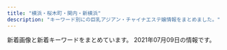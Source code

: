 ```yaml
---
title: "横浜・桜木町・関内・新横浜"
description: "キーワード別にの巨乳アジアン・チャイナエステ嬢情報をまとめました。"
---
```


新着画像と新着キーワードをまとめています。
2021年07月09日の情報です。

<DmmAffiliateIns />
<KeywordTable
  shops={
    [
    {
        "name": "\u898b\u8fd4\u308a\u7f8e\u4eba",
        "img_links": [
            "http://www.mikaeribijin.mensest.com/images/shop/shop04.jpg",
            "http://www.mikaeribijin.mensest.com/images/mobile.png",
            "http://www.mikaeribijin.mensest.com/images/girl-z2.jpg",
            "http://www.mikaeribijin.mensest.com/files/002-02.jpg",
            "http://www.mikaeribijin.mensest.com/images/girl-z1.jpg",
            "http://www.mikaeribijin.mensest.com/images/shop/shop02.jpg",
            "http://www.mikaeribijin.mensest.com/files/003.jpg",
            "http://www.mikaeribijin.mensest.com/files/001.jpg",
            "http://www.mikaeribijin.mensest.com/images/link_line.png",
            "http://www.mikaeribijin.mensest.com/images/shop/shop01.jpg",
            "http://www.mikaeribijin.mensest.com/files/002.jpg",
            "http://www.mikaeribijin.mensest.com/images/top_sche.png",
            "http://www.mikaeribijin.mensest.com/files/001-02.jpg",
            "http://www.mikaeribijin.mensest.com/files/004.jpg",
            "http://www.mikaeribijin.mensest.com/images/top.png",
            "http://www.mikaeribijin.mensest.com/images/information.png",
            "http://www.mikaeribijin.mensest.com/images/line.jpg",
            "http://www.mikaeribijin.mensest.com/images/bj3.png",
            "http://www.mikaeribijin.mensest.com/images/shop/shop03.jpg",
            "http://www.mikaeribijin.mensest.com/images/staff_line.png",
            "http://www.mikaeribijin.mensest.com/files/004-02.jpg",
            "http://www.mikaeribijin.mensest.com/files/003-02.jpg"
        ],
        "keywords": {
            "D": 3,
            "87": 2,
            "C": 1,
            "88": 2
        },
        "url": "http://www.mikaeribijin.mensest.com/",
        "station": "\u65b0\u6a2a\u6d5c\u99c5\u65b0\u5e79\u7dda\u53e3"
    },
    {
        "name": "Sunny",
        "station": "\u4f0a\u52e2\u4f50\u6728\u9577\u8005\u753a\u99c5",
        "keywords": {},
        "url": "https://sunny.xyz.mn/",
        "img_links": []
    },
    {
        "img_links": [
            "http://xn--cckubj6bwie8h7e.net/images/clear.png",
            "http://xn--cckubj6bwie8h7e.net/images/cg02.jpg",
            "http://xn--cckubj6bwie8h7e.net/images/google_plus.png",
            "http://xn--cckubj6bwie8h7e.net/images/footer-r.png",
            "http://xn--cckubj6bwie8h7e.net/images/esthe6.jpg",
            "http://xn--cckubj6bwie8h7e.net/images/r3.jpg",
            "http://xn--cckubj6bwie8h7e.net/images/home.png",
            "http://xn--cckubj6bwie8h7e.net/images/r4.jpg",
            "http://xn--cckubj6bwie8h7e.net/images/twitter.png",
            "http://xn--cckubj6bwie8h7e.net/images/main1.jpg",
            "http://xn--cckubj6bwie8h7e.net/images/cg03.jpg",
            "http://xn--cckubj6bwie8h7e.net/images/esthe4.jpg",
            "http://xn--cckubj6bwie8h7e.net/link/menlog.jpg",
            "http://xn--cckubj6bwie8h7e.net/images/staff.png",
            "http://xn--cckubj6bwie8h7e.net/images/esthe7.jpg",
            "http://xn--cckubj6bwie8h7e.net/images/facebook.png",
            "http://xn--cckubj6bwie8h7e.net/images/flower.png",
            "http://xn--cckubj6bwie8h7e.net/images/main-sp.jpg",
            "http://xn--cckubj6bwie8h7e.net/images/footer-l.png",
            "http://xn--cckubj6bwie8h7e.net/images/r2.jpg",
            "http://xn--cckubj6bwie8h7e.net/images/header3.png",
            "http://xn--cckubj6bwie8h7e.net/images/line.png",
            "http://xn--cckubj6bwie8h7e.net/images/cg04.jpg",
            "http://xn--cckubj6bwie8h7e.net/images/esthe1.jpg",
            "http://xn--cckubj6bwie8h7e.net/images/cg05.jpg",
            "http://xn--cckubj6bwie8h7e.net/images/esthe3.jpg",
            "http://xn--cckubj6bwie8h7e.net/images/link.png",
            "http://xn--cckubj6bwie8h7e.net/images/r1.jpg",
            "http://xn--cckubj6bwie8h7e.net/images/cg01.jpg",
            "http://xn--cckubj6bwie8h7e.net/images/esthe2.jpg"
        ],
        "url": "http://xn--cckubj6bwie8h7e.net/",
        "station": "JR\u65b0\u6a2a\u6d5c\u99c58\u756a\u51fa\u53e3",
        "name": "IRIS",
        "keywords": {}
    },
    {
        "name": "Call me",
        "keywords": {
            "C": 13,
            "85": 5,
            "87": 9,
            "86": 12,
            "D": 20,
            "E": 6
        },
        "img_links": [
            "https://callme.iest.info/photos/sites/65/2021/07/2021070207570760.jpg",
            "https://callme.iest.info/photos/sites/65/2021/04/2021042606232836.jpg",
            "https://callme.iest.info/photos/sites/65/2021/04/2021042606230337.jpg",
            "https://callme.iest.info/photos/sites/65/2021/05/2021050409224240.jpg",
            "https://callme.iest.info/images/sp_top.jpg",
            "https://callme.iest.info/photos/sites/65/2021/06/2021060305574529.jpg",
            "https://callme.iest.info/photos/sites/65/2021/04/2021042606235324.jpg",
            "https://callme.iest.info/photos/sites/65/2021/05/2021052303071668.jpg",
            "https://callme.iest.info/photos/sites/65/2021/04/2021042607581198.jpg",
            "https://callme.iest.info/photos/sites/65/2021/05/2021051701545423.jpg"
        ],
        "station": "JR\u6771\u795e\u5948\u5ddd\u99c5\u897f\u53e3",
        "url": "https://callme.iest.info/"
    },
    {
        "station": "JR\u95a2\u5185\u99c5\u5317\u53e3",
        "url": "http://re-lax.work/",
        "name": "\u30b3\u30b3\u30ca\u30c3\u30c4",
        "keywords": {},
        "img_links": [
            "http://re-lax.work/staff/rara.jpg",
            "http://re-lax.work/images/rec.jpg",
            "http://re-lax.work/images/sys2.jpg",
            "http://re-lax.work/images/sys3.jpg",
            "http://re-lax.work/images/int2.jpg",
            "http://re-lax.work/images/tg.jpg",
            "http://re-lax.work/img/rara1.jpg",
            "http://re-lax.work/images/menu/interior.png",
            "http://re-lax.work/images/tel.png",
            "http://re-lax.work/images/interior_t.jpg",
            "http://re-lax.work/images/sys1.jpg",
            "http://re-lax.work/images/news.jpg",
            "http://re-lax.work/images/menu/top.png",
            "http://re-lax.work/staff/haruka.jpg",
            "http://re-lax.work/img/yuki1.jpg",
            "http://re-lax.work/images/up.jpg",
            "http://re-lax.work/img/haruka1.jpg",
            "http://re-lax.work/images/int1.jpg",
            "http://re-lax.work/images/time.jpg",
            "http://re-lax.work/staff/yuki.jpg",
            "http://re-lax.work/images/menu/staff.png",
            "http://re-lax.work/images/staff_t.jpg"
        ]
    },
    {
        "keywords": {},
        "url": "https://color.uouono.com/",
        "img_links": [],
        "station": "JR\u6a2a\u6d5c\u99c5\u76f8\u9244\u53e3",
        "name": "\u30ab\u30e9\u30d5\u30eb\u30ea\u30be\u30fc\u30c8"
    },
    {
        "keywords": {
            "F": 8,
            "88": 24,
            "E": 8,
            "D": 16,
            "86": 8
        },
        "station": "JR\u685c\u6728\u753a\u99c5\u5357\u53e3",
        "name": "\u30c9\u30ea\u30fc\u30e0",
        "url": "http://www.dream.esjp.info/",
        "img_links": [
            "http://www.dream.esjp.info/images/slider-img001.jpg",
            "http://www.dream.esjp.info/images/b-online.png",
            "http://www.dream.esjp.info/files/005.jpg",
            "http://www.dream.esjp.info/files/003.jpg",
            "http://www.dream.esjp.info/images/m3.jpg",
            "http://www.dream.esjp.info/files/004.jpg",
            "http://www.dream.esjp.info/files/006.jpg",
            "http://www.dream.esjp.info/images/rsubt2.png",
            "http://www.dream.esjp.info/images/rsubt3.png",
            "http://www.dream.esjp.info/images/m2.jpg",
            "http://www.dream.esjp.info/images/rsubt4.png",
            "http://www.dream.esjp.info/images/b-tel.png",
            "http://www.dream.esjp.info/images/rsubt7.png",
            "http://www.dream.esjp.info/images/m6.jpg",
            "http://www.dream.esjp.info/images/rsubt1.png",
            "http://www.dream.esjp.info/images/m1.jpg",
            "http://www.dream.esjp.info/images/m4.jpg",
            "http://www.dream.esjp.info/images/rsubt5.png",
            "http://www.dream.esjp.info/images/rsubt6.png"
        ]
    },
    {
        "url": "http://sweety-est.com/",
        "name": "STEKLA \uff5e\u30b9\u30c6\u30e9\uff5e",
        "station": "JR\u6771\u795e\u5948\u5ddd\u99c5\u897f\u53e3",
        "img_links": [
            "http://sweety-est.com/images/con02.jpg",
            "http://sweety-est.com/images/cg05.jpg",
            "http://sweety-est.com/images/cg02.jpg",
            "http://sweety-est.com/images/sw_home.png",
            "http://sweety-est.com/images/head_therapist.jpg",
            "http://sweety-est.com/images/con01.jpg",
            "http://sweety-est.com/images/sw_tel.png",
            "http://sweety-est.com/images/mainvisual_01_s.jpg",
            "http://sweety-est.com/images/mainvisual_01.jpg",
            "http://sweety-est.com/images/icon_new.png",
            "http://sweety-est.com/images/trigger.jpg",
            "http://sweety-est.com/images/con03.jpg",
            "http://sweety-est.com/images/cg04.jpg",
            "http://sweety-est.com/images/cg01.jpg",
            "http://sweety-est.com/images/head_interior.jpg",
            "http://sweety-est.com/images/cg06.jpg",
            "http://sweety-est.com/images/cg03.jpg"
        ],
        "keywords": {
            "C": 2,
            "D": 10
        }
    },
    {
        "name": "\u990a\u5fc3\u5802",
        "img_links": [
            "http://www.yoshindo.es-relax.info/images/topinfo.png",
            "http://www.yoshindo.es-relax.info/images/info3.jpg",
            "http://www.yoshindo.es-relax.info/images/top-kpbar.png",
            "http://www.yoshindo.es-relax.info/images/info1.jpg",
            "http://www.yoshindo.es-relax.info/images/topnews.png",
            "http://www.yoshindo.es-relax.info/images/yui1.jpg",
            "http://www.yoshindo.es-relax.info/images/info5.jpg",
            "http://www.yoshindo.es-relax.info/images/info2.jpg",
            "http://www.yoshindo.es-relax.info/images/sidebar-credit.png",
            "http://www.yoshindo.es-relax.info/images/sayuri1.jpg",
            "http://www.yoshindo.es-relax.info/images/info6.jpg",
            "http://www.yoshindo.es-relax.info/images/topbar.png",
            "http://www.yoshindo.es-relax.info/images/yuki1.jpg",
            "http://www.yoshindo.es-relax.info/images/arisu1.jpg",
            "http://www.yoshindo.es-relax.info/images/info4.jpg",
            "http://www.yoshindo.es-relax.info/images/yuna1.jpg",
            "http://www.yoshindo.es-relax.info/images/youko1.jpg"
        ],
        "keywords": {},
        "station": "\u53cd\u753a\u99c5",
        "url": "http://www.yoshindo.es-relax.info/"
    },
    {
        "img_links": [
            "http://www.sunflower-kannai.com/images/interior_t.jpg",
            "http://www.sunflower-kannai.com/images/staff_t.jpg",
            "http://www.sunflower-kannai.com/images/sys2.jpg",
            "http://www.sunflower-kannai.com/files/004-02.jpg",
            "http://www.sunflower-kannai.com/files/011-02.jpg",
            "http://www.sunflower-kannai.com/images/faq.jpg",
            "http://www.sunflower-kannai.com/images/slider08.jpg",
            "http://www.sunflower-kannai.com/images/slider02.jpg",
            "http://www.sunflower-kannai.com/files/026.jpg",
            "http://www.sunflower-kannai.com/images/slider09.jpg",
            "http://www.sunflower-kannai.com/files/022.jpg",
            "http://www.sunflower-kannai.com/images/head.jpg",
            "http://www.sunflower-kannai.com/files/003.jpg",
            "http://www.sunflower-kannai.com/images/int1.jpg",
            "http://www.sunflower-kannai.com/images/sys4.jpg",
            "http://www.sunflower-kannai.com/images/info.jpg",
            "http://www.sunflower-kannai.com/files/039.jpg",
            "http://www.sunflower-kannai.com/files/003-02.jpg",
            "http://www.sunflower-kannai.com/files/006.jpg",
            "http://www.sunflower-kannai.com/files/028-02.jpg",
            "http://www.sunflower-kannai.com/files/022-02.jpg",
            "http://www.sunflower-kannai.com/images/slider01.jpg",
            "http://www.sunflower-kannai.com/files/033-02.jpg",
            "http://www.sunflower-kannai.com/images/ta.jpg",
            "http://www.sunflower-kannai.com/images/slider07.jpg",
            "http://www.sunflower-kannai.com/files/023.jpg",
            "http://www.sunflower-kannai.com/images/ac1.jpg",
            "http://www.sunflower-kannai.com/files/028.jpg",
            "http://www.sunflower-kannai.com/images/sys1.jpg",
            "http://www.sunflower-kannai.com/files/026-02.jpg",
            "http://www.sunflower-kannai.com/images/slider03.jpg",
            "http://www.sunflower-kannai.com/images/int3.jpg",
            "http://www.sunflower-kannai.com/files/040-02.jpg",
            "http://www.sunflower-kannai.com/files/014-02.jpg",
            "http://www.sunflower-kannai.com/files/006-02.jpg",
            "http://www.sunflower-kannai.com/images/staffback.jpg",
            "http://www.sunflower-kannai.com/files/034.jpg",
            "http://www.sunflower-kannai.com/files/039-02.jpg",
            "http://www.sunflower-kannai.com/files/020-02.jpg",
            "http://www.sunflower-kannai.com/files/020.jpg",
            "http://www.sunflower-kannai.com/images/tre.jpg",
            "http://www.sunflower-kannai.com/images/news.jpg",
            "http://www.sunflower-kannai.com/images/faq_t.jpg",
            "http://www.sunflower-kannai.com/images/sys3.jpg",
            "http://www.sunflower-kannai.com/images/int2.jpg",
            "http://www.sunflower-kannai.com/images/slider04.jpg",
            "http://www.sunflower-kannai.com/images/slider05.jpg",
            "http://www.sunflower-kannai.com/images/slider06.jpg",
            "http://www.sunflower-kannai.com/files/011.jpg",
            "http://www.sunflower-kannai.com/files/034-02.jpg",
            "http://www.sunflower-kannai.com/files/040.jpg",
            "http://www.sunflower-kannai.com/files/014.jpg",
            "http://www.sunflower-kannai.com/files/023-02.jpg",
            "http://www.sunflower-kannai.com/files/033.jpg",
            "http://www.sunflower-kannai.com/files/004.jpg"
        ],
        "url": "http://www.sunflower-kannai.com/",
        "station": "JR\u95a2\u5185\u99c5\u5317\u53e3",
        "name": "Sunflower\uff5e\u30b5\u30f3\u30d5\u30e9\u30ef\u30fc\uff5e",
        "keywords": {
            "87": 22,
            "D": 28,
            "86": 6,
            "\u30bb\u30af\u30b7\u30fc": 1
        }
    },
    {
        "url": "http://diamond.esute.tokyo/",
        "img_links": [
            "http://diamond.esute.tokyo/images/c-staff.png",
            "http://diamond.esute.tokyo/images/bill.png",
            "http://diamond.esute.tokyo/images/pic-akasuri2021.png",
            "http://diamond.esute.tokyo/staff/s-yumi.jpg",
            "http://diamond.esute.tokyo/images/pic2.jpg",
            "http://diamond.esute.tokyo/images/pic11.jpg",
            "http://diamond.esute.tokyo/images/c-interior.png",
            "http://diamond.esute.tokyo/staff/s-sora.jpg",
            "http://diamond.esute.tokyo/images/bar-cam.png",
            "http://diamond.esute.tokyo/images/cam20210413.png",
            "http://diamond.esute.tokyo/images/b-tel.png",
            "http://diamond.esute.tokyo/images/c-top.png",
            "http://diamond.esute.tokyo/staff/s-mari.jpg",
            "http://diamond.esute.tokyo/images/bar-pickup.png",
            "http://diamond.esute.tokyo/images/bar-staff.png",
            "http://diamond.esute.tokyo/images/bar-interior.png",
            "http://diamond.esute.tokyo/images/footer.png"
        ],
        "keywords": {},
        "station": "JR\u95a2\u5185\u99c5\u5357\u53e3",
        "name": "\u30c0\u30a4\u30e4"
    },
    {
        "name": "\u30a2\u30ed\u30de\u30fc\u30b8\u30e5",
        "keywords": {
            "F": 1,
            "88": 2,
            "\u30bb\u30af\u30b7\u30fc": 1,
            "90": 1
        },
        "station": "JR\u6771\u795e\u5948\u5ddd\u99c5\u897f\u53e3",
        "img_links": [
            "http://relax-es.com/images/sptel.png",
            "http://relax-es.com/scdl/staff/10124.jpg",
            "http://relax-es.com/scdl/staff/10032.jpg",
            "http://relax-es.com/images/spscdl.png",
            "http://relax-es.com/images/toppic2.jpg",
            "http://relax-es.com/scdl/staff/10122.jpg",
            "http://relax-es.com/scdl/staff/10142.jpg",
            "http://relax-es.com/scdl/staff/10141.jpg",
            "http://relax-es.com/images/toppic2sp.jpg",
            "http://relax-es.com/scdl/staff/10143.jpg",
            "http://relax-es.com/scdl/staff/10121.jpg",
            "http://relax-es.com/scdl/staff/10123.jpg",
            "http://relax-es.com/scdl/staff/10034.jpg",
            "http://relax-es.com/scdl/staff/10033.jpg",
            "http://relax-es.com/scdl/staff/10031.jpg",
            "http://relax-es.com/scdl/staff/10131.jpg",
            "http://relax-es.com/images/sptod.png",
            "http://relax-es.com/images/line.jpg",
            "http://relax-es.com/images/rec.jpg"
        ],
        "url": "http://relax-es.com/"
    },
    {
        "url": "http://www.est-baby.work/",
        "name": "\u7652\uff5e\u3044\u3084\u3057\uff5e",
        "keywords": {},
        "station": "\u65e5\u30ce\u51fa\u753a\u99c5",
        "img_links": [
            "http://www.est-baby.work/img/kaori1.png",
            "http://www.est-baby.work/staff/kaori.jpg",
            "http://www.est-baby.work/images/1.jpg",
            "http://www.est-baby.work/staff/yuki.jpg",
            "http://www.est-baby.work/staff/koko.jpg",
            "http://www.est-baby.work/images/koko_200x40.png",
            "http://www.est-baby.work/img/yuki2.png",
            "http://www.est-baby.work/images/sys4.jpg",
            "http://www.est-baby.work/staff/sizuka.jpg",
            "http://www.est-baby.work/images/news.jpg",
            "http://www.est-baby.work/img/sizuka1.png",
            "http://www.est-baby.work/images/6.jpg",
            "http://www.est-baby.work/images/menu/interior.png",
            "http://www.est-baby.work/img/koko1.png",
            "http://www.est-baby.work/images/menu/staff.png",
            "http://www.est-baby.work/img/nana1.png",
            "http://www.est-baby.work/images/sisu.jpg",
            "http://www.est-baby.work/images/int2.jpg",
            "http://www.est-baby.work/images/8.jpg",
            "http://www.est-baby.work/images/sys1.jpg",
            "http://www.est-baby.work/staff/nana.jpg",
            "http://www.est-baby.work/images/head.jpg",
            "http://www.est-baby.work/images/tgirl.jpg",
            "http://www.est-baby.work/images/3.jpg",
            "http://www.est-baby.work/images/interior_t.jpg",
            "http://www.est-baby.work/images/tr.jpg",
            "http://www.est-baby.work/images/7.jpg",
            "http://www.est-baby.work/images/staff_t.jpg",
            "http://www.est-baby.work/img/yuki1.png",
            "http://www.est-baby.work/images/menu/top.png",
            "http://www.est-baby.work/images/sys3.jpg",
            "http://www.est-baby.work/images/sys2.jpg",
            "http://www.est-baby.work/images/int1.jpg"
        ]
    },
    {
        "station": "\u65b0\u6a2a\u6d5c\u99c58\u756a\u53e3",
        "url": "http://www.awaspa-est.net/",
        "name": "\u60a0\u697d",
        "img_links": [
            "http://www.awaspa-est.net/images/girl.jpg",
            "http://www.awaspa-est.net/images/aya.jpg",
            "http://www.awaspa-est.net/images/riri.jpg",
            "http://www.awaspa-est.net/images/miki.jpg",
            "http://www.awaspa-est.net/images/left1.png",
            "http://www.awaspa-est.net/images/staff6.jpg",
            "http://www.awaspa-est.net/images/aki.jpg",
            "http://www.awaspa-est.net/images/sizuka.jpg"
        ],
        "keywords": {
            "85": 2,
            "86": 3
        }
    },
    {
        "img_links": [
            "http://www.relax-colorful.com/files/092-03.jpg",
            "http://www.relax-colorful.com/files/080-02.jpg",
            "http://www.relax-colorful.com/files/060-02.jpg",
            "http://www.relax-colorful.com/images/staff1a.jpg",
            "http://www.relax-colorful.com/files/097-03.jpg",
            "http://www.relax-colorful.com/images/staff1b.jpg",
            "http://www.relax-colorful.com/files/077-03.jpg",
            "http://www.relax-colorful.com/files/092.jpg",
            "http://www.relax-colorful.com/files/092-02.jpg",
            "http://www.relax-colorful.com/files/053-02.jpg",
            "http://www.relax-colorful.com/files/069-02.jpg",
            "http://www.relax-colorful.com/files/093-1-02.jpg",
            "http://www.relax-colorful.com/files/067.jpg",
            "http://www.relax-colorful.com/files/090-03.jpg",
            "http://www.relax-colorful.com/files/091-03.jpg",
            "http://www.relax-colorful.com/files/087-02.jpg",
            "http://www.relax-colorful.com/images/top.jpg",
            "http://www.relax-colorful.com/images/bjs3.jpg",
            "http://www.relax-colorful.com/images/backlist.jpg",
            "http://www.relax-colorful.com/images/att.jpg",
            "http://www.relax-colorful.com/images/news.jpg",
            "http://www.relax-colorful.com/files/089-02.jpg",
            "http://www.relax-colorful.com/images/pick.jpg",
            "http://www.relax-colorful.com/files/055-02.jpg",
            "http://www.relax-colorful.com/files/053-03.jpg",
            "http://www.relax-colorful.com/files/077.jpg",
            "http://www.relax-colorful.com/files/055-03.jpg",
            "http://www.relax-colorful.com/files/040.jpg",
            "http://www.relax-colorful.com/files/093-1-03.jpg",
            "http://www.relax-colorful.com/files/073-02.jpg",
            "http://www.relax-colorful.com/files/089-03.jpg",
            "http://www.relax-colorful.com/files/082-02.jpg",
            "http://www.relax-colorful.com/images/news1.jpg",
            "http://www.relax-colorful.com/images/staff_line.jpg",
            "http://www.relax-colorful.com/files/097-02.jpg",
            "http://www.relax-colorful.com/files/097.jpg",
            "http://www.relax-colorful.com/files/073-03.jpg",
            "http://www.relax-colorful.com/files/055.jpg",
            "http://www.relax-colorful.com/files/060-03.jpg",
            "http://www.relax-colorful.com/files/073.jpg",
            "http://www.relax-colorful.com/files/040-02.jpg",
            "http://www.relax-colorful.com/files/082-03.jpg",
            "http://www.relax-colorful.com/files/090.jpg",
            "http://www.relax-colorful.com/files/093-1.jpg",
            "http://www.relax-colorful.com/images/girl_bt.jpg",
            "http://www.relax-colorful.com/images/mobile.jpg",
            "http://www.relax-colorful.com/files/067-03.jpg",
            "http://www.relax-colorful.com/files/082.jpg",
            "http://www.relax-colorful.com/files/080.jpg",
            "http://www.relax-colorful.com/files/091-02.jpg",
            "http://www.relax-colorful.com/images/staff1.jpg",
            "http://www.relax-colorful.com/images/koko_200x40.png",
            "http://www.relax-colorful.com/files/087-03.jpg",
            "http://www.relax-colorful.com/files/069.jpg",
            "http://www.relax-colorful.com/images/news2.jpg",
            "http://www.relax-colorful.com/files/077-02.jpg",
            "http://www.relax-colorful.com/files/087.jpg",
            "http://www.relax-colorful.com/files/053.jpg",
            "http://www.relax-colorful.com/files/089.jpg",
            "http://www.relax-colorful.com/files/091.jpg",
            "http://www.relax-colorful.com/files/067-02.jpg",
            "http://www.relax-colorful.com/files/060.jpg",
            "http://www.relax-colorful.com/files/090-02.jpg",
            "http://www.relax-colorful.com/files/040-03.jpg",
            "http://www.relax-colorful.com/files/069-03.jpg",
            "http://www.relax-colorful.com/files/080-03.jpg"
        ],
        "url": "http://www.relax-colorful.com/",
        "name": "Colorful\uff5e\u30ab\u30e9\u30d5\u30eb\uff5e",
        "keywords": {
            "85": 3,
            "D": 42,
            "87": 33,
            "86": 15,
            "C": 39
        },
        "station": "JR\u95a2\u5185\u99c5\u5317\u53e3"
    },
    {
        "name": "\u30c1\u30a7\u30ea\u30fc",
        "keywords": {
            "86": 1,
            "85": 2,
            "C": 11,
            "D": 3,
            "84": 1
        },
        "img_links": [
            "http://sh-riraku31.xyz/uploads/201005/1-201005162052635.jpg",
            "http://sh-riraku31.xyz/templets/default/picture/s_news.jpg",
            "http://sh-riraku31.xyz/uploads/201005/1-2010051J6062Y.jpg",
            "http://sh-riraku31.xyz/uploads/allimg/180703/1-1PF3111J3201.png",
            "http://sh-riraku31.xyz/uploads/allimg/180629/1-1P629115504250.png",
            "http://sh-riraku31.xyz/uploads/201005/1-2010051J55CA.jpg",
            "http://sh-riraku31.xyz/uploads/201005/1-201005162101U5.jpg",
            "http://sh-riraku31.xyz/templets/default/picture/top.jpg",
            "http://sh-riraku31.xyz/templets/default/picture/staff01.jpg",
            "http://sh-riraku31.xyz/uploads/201005/1-201005162010396.jpg",
            "http://sh-riraku31.xyz/uploads/201005/1-2010051621224F.jpg",
            "http://sh-riraku31.xyz/templets/default/picture/top1.jpg",
            "http://sh-riraku31.xyz/uploads/201005/1-20100516201cK.jpg",
            "http://sh-riraku31.xyz/templets/default/picture/girl-z1.jpg",
            "http://sh-riraku31.xyz/uploads/201005/1-201005162114248.jpg",
            "http://sh-riraku31.xyz/templets/default/picture/girl-z2.jpg"
        ],
        "url": "http://sh-riraku31.xyz/",
        "station": "JR\u6a2a\u6d5c\u99c5\u5317\u897f\u53e3"
    },
    {
        "img_links": [
            "http://smile.esjp.xyz/girl/7.jpg",
            "http://smile.esjp.xyz/images/top_flash_01.jpg",
            "http://smile.esjp.xyz/images/staff_mitashi.jpg",
            "http://smile.esjp.xyz/images/system/sys02.jpg",
            "http://smile.esjp.xyz/girl/6.jpg",
            "http://smile.esjp.xyz/images/info.jpg",
            "http://smile.esjp.xyz/images/room/photo02.jpg",
            "http://smile.esjp.xyz/images/system/sys01.jpg",
            "http://smile.esjp.xyz/images/room/photo03.jpg",
            "http://smile.esjp.xyz/images/room/photo01.jpg",
            "http://smile.esjp.xyz/images/room/photo04.jpg",
            "http://smile.esjp.xyz/girl/8.jpg"
        ],
        "url": "http://smile.esjp.xyz/",
        "station": "JR\u95a2\u5185\u99c5\u5317\u53e3",
        "keywords": {},
        "name": "\u30b9\u30de\u30a4\u30eb"
    },
    {
        "name": "\u96c5 Spa",
        "img_links": [
            "http://babyheart.info/images/returnBtn.png",
            "http://babyheart.info/staffPhoto/s20201113143406.jpg",
            "http://babyheart.info/staffPhoto/b20210506144322.jpg",
            "http://babyheart.info/uploadfiles/Image/campaignBabyheartInfo.jpg",
            "http://babyheart.info/staffPhoto/b20201113143808.jpg",
            "http://babyheart.info/staffPhoto/s20201113143808.jpg",
            "http://babyheart.info/images/slider1/03.jpg",
            "http://babyheart.info/staffPhoto/s20201102165737.jpg",
            "http://babyheart.info/staffPhoto/b20201113143406.jpg",
            "http://babyheart.info/staffPhoto/b20210209231643.jpg",
            "http://babyheart.info/images/mobile.jpg",
            "http://babyheart.info/staffPhoto/b20201102132433.jpg",
            "http://babyheart.info/js/sliderLine/slide_prev.png",
            "http://babyheart.info/staffPhoto/b20201102165737.jpg",
            "http://babyheart.info/js/sliderLine/slide_next.png",
            "http://babyheart.info/staffPhoto/s20201102210807.jpg",
            "http://babyheart.info/staffPhoto/s20210209231643.jpg",
            "http://babyheart.info/images/gallery1.jpg",
            "http://babyheart.info/staffPhoto/s20210504141830.jpg",
            "http://babyheart.info/staffPhoto/s20201102132433.jpg",
            "http://babyheart.info/images/slider1/02.jpg",
            "http://babyheart.info/staffPhoto/s20210506144322.jpg",
            "http://babyheart.info/staffPhoto/b20201102210807.jpg",
            "http://babyheart.info/staffPhoto/b20210504141830.jpg",
            "http://babyheart.info/staffPhoto/b20210503161428.jpg",
            "http://babyheart.info/staffPhoto/s20210503161428.jpg"
        ],
        "keywords": {
            "E": 1,
            "D": 1,
            "88": 1,
            "C": 3,
            "85": 1,
            "86": 3,
            "99": 1,
            "96": 1
        },
        "url": "http://babyheart.info/",
        "station": "JR\u95a2\u5185\u99c5\u5357\u53e3"
    },
    {
        "img_links": [],
        "keywords": {},
        "station": "JR\u95a2\u5185\u99c5\u5317\u53e3",
        "url": "https://dear.xyz.mn/",
        "name": "Dear"
    },
    {
        "station": "\u6771\u767d\u697d\u99c5",
        "img_links": [
            "http://www.rakuraku.esjoho.com/files/004-03.jpg",
            "http://www.rakuraku.esjoho.com/files/001.jpg",
            "http://www.rakuraku.esjoho.com/files/003-03.jpg",
            "http://www.rakuraku.esjoho.com/files/002-02.jpg",
            "http://www.rakuraku.esjoho.com/files/003-02.jpg",
            "http://www.rakuraku.esjoho.com/files/001-03.jpg",
            "http://www.rakuraku.esjoho.com/images/r3.jpg",
            "http://www.rakuraku.esjoho.com/files/003.jpg",
            "http://www.rakuraku.esjoho.com/files/004-02.jpg",
            "http://www.rakuraku.esjoho.com/images/line.png",
            "http://www.rakuraku.esjoho.com/files/004.jpg",
            "http://www.rakuraku.esjoho.com/files/002.jpg",
            "http://www.rakuraku.esjoho.com/images/mobile.jpg",
            "http://www.rakuraku.esjoho.com/files/001-02.jpg",
            "http://www.rakuraku.esjoho.com/files/002-03.jpg"
        ],
        "name": "\u697d\u697d",
        "keywords": {
            "D": 4,
            "86": 8,
            "C": 24,
            "87": 8
        },
        "url": "http://www.rakuraku.esjoho.com/"
    },
    {
        "station": "JR\u4e2d\u5c71\u99c5\u5317\u53e3",
        "img_links": [
            "http://hizaishi.xyz/webstyle/sp_ico02.png",
            "http://hizaishi.xyz/webstyle/info.jpg",
            "http://hizaishi.xyz/uploads/allimg/210129/1-210129130411.jpg",
            "http://hizaishi.xyz/uploads/210616/1-210616123U3c5.jpg",
            "http://hizaishi.xyz/webstyle/sp_ico06.png",
            "http://hizaishi.xyz/uploads/210602/1-2106021915591P.jpg",
            "http://hizaishi.xyz/webstyle/end.png",
            "http://hizaishi.xyz/webstyle/sp_ico05.png",
            "http://hizaishi.xyz/uploads/210602/1-21060219200E12.jpg",
            "http://hizaishi.xyz/webstyle/sp_header.png",
            "http://hizaishi.xyz/uploads/210602/1-210602192914239.jpg",
            "http://hizaishi.xyz/uploads/allimg/210128/1-21012Q63AN54.jpg",
            "http://hizaishi.xyz/uploads/allimg/210128/1-21012Q63FW16.jpg",
            "http://hizaishi.xyz/webstyle/sp_ico03.png",
            "http://hizaishi.xyz/uploads/allimg/210611/1-210611101103J2.jpg",
            "http://hizaishi.xyz/uploads/allimg/210128/1-21012Q63611Z2.jpg",
            "http://hizaishi.xyz/webstyle/sp_ico01.png",
            "http://hizaishi.xyz/uploads/210616/1-210616124013D9.jpg",
            "http://hizaishi.xyz/uploads/allimg/210129/1-210129125252.jpg",
            "http://hizaishi.xyz/uploads/allimg/210128/1-21012Q63642E1.jpg",
            "http://hizaishi.xyz/webstyle/sp_ico04.png"
        ],
        "name": "\u82b1\u871c",
        "keywords": {
            "C": 10,
            "88": 2,
            "86": 1,
            "D": 4
        },
        "url": "http://hizaishi.xyz/"
    },
    {
        "keywords": {
            "90": 1,
            "92": 2,
            "D": 1,
            "E": 2
        },
        "station": "JR\u6771\u795e\u5948\u5ddd\u99c5\u897f\u53e3",
        "img_links": [
            "http://naomi.estheya.com/images/call.png",
            "http://naomi.estheya.com/css/staff/staff03.jpg",
            "http://naomi.estheya.com/css/staff/staff01.jpg",
            "http://naomi.estheya.com/css/staff/staff02.jpg",
            "http://naomi.estheya.com/css/cam01.jpg",
            "http://naomi.estheya.com/css/m-top04.jpg",
            "http://naomi.estheya.com/css/m-head01.jpg"
        ],
        "name": "Naomi",
        "url": "http://naomi.estheya.com/"
    },
    {
        "name": "\u6843\u306e\u83ef",
        "url": "http://massage-aroma.pink/",
        "keywords": {
            "D": 12,
            "86": 12
        },
        "station": "JR\u6771\u795e\u5948\u5ddd\u99c5\u897f\u53e3",
        "img_links": [
            "http://massage-aroma.pink/images/cg02.jpg",
            "http://massage-aroma.pink/images/cg03.jpg",
            "http://massage-aroma.pink/images/tit-sub2.jpg",
            "http://massage-aroma.pink/images/tit-sub1.jpg",
            "http://massage-aroma.pink/images/b-tel.png",
            "http://massage-aroma.pink/images/tit-sub6.jpg",
            "http://massage-aroma.pink/images/cg04.jpg",
            "http://massage-aroma.pink/images/tit-sub4.jpg",
            "http://massage-aroma.pink/images/cg01.jpg",
            "http://massage-aroma.pink/images/line.jpg",
            "http://massage-aroma.pink/images/slider-img001.jpg",
            "http://massage-aroma.pink/images/m2.jpg",
            "http://massage-aroma.pink/images/slider-img002.jpg",
            "http://massage-aroma.pink/images/tit-sub5.jpg",
            "http://massage-aroma.pink/images/m4.jpg",
            "http://massage-aroma.pink/images/b-online.png",
            "http://massage-aroma.pink/images/m1.jpg",
            "http://massage-aroma.pink/images/cg05.jpg",
            "http://massage-aroma.pink/images/cg06.jpg",
            "http://massage-aroma.pink/images/m3.jpg",
            "http://massage-aroma.pink/images/line1.jpg",
            "http://massage-aroma.pink/images/slider-img003.jpg",
            "http://massage-aroma.pink/images/tit-sub3.jpg"
        ]
    },
    {
        "url": "http://morien.este.work/",
        "station": "\u53cd\u753a\u99c5",
        "name": "\u68ee\u82d1",
        "keywords": {
            "87": 6,
            "D": 24,
            "83": 6,
            "85": 6,
            "86": 6
        },
        "img_links": [
            "http://morien.este.work/mens-esthe.png",
            "http://morien.este.work/2/uploadimg/1594704743.jpg",
            "http://morien.este.work/top.jpg",
            "http://morien.este.work/2/uploadimg/1577672563.jpg",
            "http://morien.este.work/2/uploadimg/1613996342.jpg",
            "http://morien.este.work/2/uploadimg/1574764277.jpg"
        ]
    },
    {
        "station": "JR\u95a2\u5185\u99c5\u5357\u53e3",
        "keywords": {},
        "img_links": [
            "http://anela.iyasi.me/images/home/index_qup.jpg",
            "http://anela.iyasi.me/images/staff/sta_010.jpg",
            "http://anela.iyasi.me/images/home/index_tel.jpg",
            "http://anela.iyasi.me/images/gallery/gallery_104.jpg",
            "http://anela.iyasi.me/images/gallery/gallery_402.jpg",
            "http://anela.iyasi.me/images/staff/sta_0z10.jpg",
            "http://anela.iyasi.me/images/home/index_page_top.jpg",
            "http://anela.iyasi.me/images/staff_one/staff_one_08.png",
            "http://anela.iyasi.me/images/staff_image/staff_d05.jpg",
            "http://anela.iyasi.me/images/staff/sta_0z12.jpg",
            "http://anela.iyasi.me/images/gallery/gallery_401.jpg",
            "http://anela.iyasi.me/images/staff/sta_0z2.jpg",
            "http://anela.iyasi.me/images/top/top_01.jpg",
            "http://anela.iyasi.me/images/staff_one/staff_one_04.jpg",
            "http://anela.iyasi.me/images/staff_image/staff_d01.jpg",
            "http://anela.iyasi.me/images/gallery/gallery_102.jpg",
            "http://anela.iyasi.me/images/staff/sta_04.jpg",
            "http://anela.iyasi.me/images/gallery/gallery_01.jpg",
            "http://anela.iyasi.me/images/staff_one/staff_one_01.jpg",
            "http://anela.iyasi.me/images/staff_image/staff_d06.jpg",
            "http://anela.iyasi.me/images/staff_one/staff_one_top.jpg",
            "http://anela.iyasi.me/images/staff/sta_0z9.jpg",
            "http://anela.iyasi.me/images/staff_one/staff_one_02.jpg",
            "http://anela.iyasi.me/images/staff_one/staff_one_05.jpg",
            "http://anela.iyasi.me/images/top/top_05.jpg",
            "http://anela.iyasi.me/images/home/index_03.jpg",
            "http://anela.iyasi.me/images/system/syatem_301.jpg",
            "http://anela.iyasi.me/images/top/top_04.jpg",
            "http://anela.iyasi.me/images/top/top_06.jpg",
            "http://anela.iyasi.me/images/home/QR.png",
            "http://anela.iyasi.me/images/system/syatem_302.jpg",
            "http://anela.iyasi.me/images/home/index_04.jpg",
            "http://anela.iyasi.me/images/staff/staff_top.jpg",
            "http://anela.iyasi.me/images/staff/sta_023.jpg",
            "http://anela.iyasi.me/images/gallery/gallery_top.jpg",
            "http://anela.iyasi.me/images/gallery/gallery_103.jpg",
            "http://anela.iyasi.me/images/staff_image/staff_d02.jpg",
            "http://anela.iyasi.me/images/staff_one/staff_one_03.jpg",
            "http://anela.iyasi.me/images/staff_image/staff_d07.jpg",
            "http://anela.iyasi.me/images/home/top_qp.jpg",
            "http://anela.iyasi.me/images/top/top_02.jpg",
            "http://anela.iyasi.me/images/staff_image/staff_d04.jpg",
            "http://anela.iyasi.me/images/gallery/gallery_101.jpg",
            "http://anela.iyasi.me/images/staff/sta_021.jpg",
            "http://anela.iyasi.me/images/system/syatem_303.jpg",
            "http://anela.iyasi.me/images/staff/sta_03.jpg",
            "http://anela.iyasi.me/images/staff/sta_01.jpg",
            "http://anela.iyasi.me/images/top/top_08.png",
            "http://anela.iyasi.me/images/gallery/gallery_404.jpg",
            "http://anela.iyasi.me/images/staff/sta_0z8.jpg",
            "http://anela.iyasi.me/images/gallery/gallery_403.jpg",
            "http://anela.iyasi.me/images/staff_one/staff_one_07.png",
            "http://anela.iyasi.me/images/top/top_03.jpg",
            "http://anela.iyasi.me/images/staff/sta_06.jpg"
        ],
        "name": "\u30a2\u30cd\u30e9",
        "url": "http://anela.iyasi.me/"
    },
    {
        "name": "\u65b0\u53f0\u5317",
        "station": "\u685c\u6728\u753a\u99c5\u53572\u756a\u51fa\u53e3",
        "url": "https://www.shin-taipei-massage.com/",
        "keywords": {},
        "img_links": [
            "https://static.wixstatic.com/media/c0eb72_ee7912bef5a849b9970754300a697d40~mv2.jpg",
            "https://static.wixstatic.com/media/c0eb72_9d2693aac65943dbbba9a0a789268fe3~mv2.jpg",
            "https://static.wixstatic.com/media/c0eb72_1a119da1d01942b7a33671df6c2b1159~mv2_d_1600_1200_s_2.jpg",
            "https://static.wixstatic.com/media/c0eb72_e7c5d34e534f43078c5c439f45a3b4b7~mv2.jpg",
            "https://static.wixstatic.com/media/c0eb72_8927f525542049b4a175526f2f5b36a4~mv2.png",
            "https://static.parastorage.com/services/linguist-flags/1.663.0/assets/flags/square/JPN.png",
            "https://static.wixstatic.com/media/c0eb72_40ccc84ef10f4b8097b0f734c756c6ca~mv2.jpg",
            "https://static.wixstatic.com/media/c0eb72_83c54ac293a74c6884e659b9642a1e49~mv2.jpg",
            "https://static.wixstatic.com/media/c0eb72_2b7a2752438d43208051a8e353a9dbd7~mv2.jpg",
            "https://static.wixstatic.com/media/c0eb72_8f0b5394fc194d628f291dc3df50643f~mv2.jpg",
            "https://static.wixstatic.com/media/c0eb72_5665a81d23b944ee9e86dce90624ce2c~mv2.jpg",
            "https://static.wixstatic.com/media/c0eb72_678a934c9328407284502b1418bf9b4d~mv2.jpg",
            "https://static.wixstatic.com/media/c0eb72_20782149934c4a6d85543ab1c66cd198~mv2.png",
            "https://static.wixstatic.com/media/c0eb72_cb951eeb551748fd86db834e86993788~mv2.jpg",
            "https://static.wixstatic.com/media/c0eb72_a5bf32f6fdb1491ca96c944502ab6bea~mv2.jpg",
            "https://static.wixstatic.com/media/c0eb72_2098c0903bfb434e9504fee2e018034a~mv2.jpg",
            "https://static.wixstatic.com/media/c0eb72_c76576d046e642999bdad8f14b3a957b~mv2.jpg",
            "https://static.wixstatic.com/media/c0eb72_9b14a7ceb52a45b2b648b484ee51ad80~mv2.jpg",
            "https://static.wixstatic.com/media/c0eb72_29440005177e4292a35d5e3cb219e218~mv2.png",
            "https://static.wixstatic.com/media/c0eb72_40820ead73a84600a3e5fd095c420086~mv2.png",
            "https://static.wixstatic.com/media/c0eb72_dacfc733e1494024a03e37b846316228~mv2.jpg",
            "https://static.wixstatic.com/media/c0eb72_26944ceb94b94dc19131d91ac1511619~mv2.jpg",
            "https://static.wixstatic.com/media/11062b_62f0356712544a87b392417662c4658df000.jpg",
            "https://static.wixstatic.com/media/af7a8b002af842f8bab87691c1d8640f.jpg",
            "https://static.wixstatic.com/media/c0eb72_f0bd83adebca4a998bfeed190f0db84e~mv2.jpg",
            "https://static.wixstatic.com/media/11062b_2042bb7351284f0f982e4787d37415e6f000.jpg",
            "https://static.wixstatic.com/media/c0eb72_55087d3426164a11a5e004b6a26de8df~mv2.jpg",
            "https://static.wixstatic.com/media/c0eb72_9e98698dd5354798ba756d52bc70323d~mv2.jpg",
            "https://static.wixstatic.com/media/c0eb72_916975db7bc947768e06d7f7bf975af9~mv2.jpg",
            "https://static.wixstatic.com/media/c0eb72_6659fe6c05bc4ecab5ea34e25baa33a7~mv2.jpg",
            "https://static.parastorage.com/services/linguist-flags/1.663.0/assets/flags/square/CHN.png",
            "https://static.wixstatic.com/media/c0eb72_49be5463f40e4364a25873a40238066c~mv2.jpg",
            "https://static.wixstatic.com/media/c0eb72_a1a2ad886e4a47a19188641aab6482c6~mv2.jpg",
            "https://static.wixstatic.com/media/c0eb72_c3f92a65fa0a4e2da5949c9452de2af8~mv2.jpg",
            "https://static.wixstatic.com/media/c0eb72_7e69893fede244afb0416acacfcd91e3~mv2.jpg",
            "https://static.wixstatic.com/media/11062b_808b40c463104f22943c284c625d31c3f000.jpg",
            "https://static.wixstatic.com/media/c0eb72_72b51b0901154f20ac35e7ea37da768b~mv2.jpg",
            "https://static.wixstatic.com/media/035244_257ed5e146d64042bf444af357418e18~mv2.jpg",
            "https://static.wixstatic.com/media/c0eb72_7f66a6684f7e4bd58e9bf0728ed69102~mv2.jpg",
            "https://static.wixstatic.com/media/c0eb72_977c5791309044fe8872baa76e42ae97~mv2.jpg",
            "https://static.wixstatic.com/media/c0eb72_def9c908fc954ee7aead052ba8a657fe~mv2.jpg",
            "https://static.parastorage.com/services/linguist-flags/1.663.0/assets/flags/square/USA.png",
            "https://static.wixstatic.com/media/c0eb72_40b8be3ea7154ed7866854945091feff~mv2.jpg",
            "https://static.wixstatic.com/media/11062b_4b7c9a8e48334d5aad2fd274fddba3bc~mv2.jpg",
            "https://static.wixstatic.com/media/c0eb72_a793548cd83b40409848792f66685691~mv2.jpg",
            "https://static.wixstatic.com/media/c0eb72_5abd6c30d02b4fdea8659795b145f5bb~mv2.jpg",
            "https://static.wixstatic.com/media/c0eb72_af078915f31448918e1b09e057131039~mv2.jpg",
            "https://static.wixstatic.com/media/c0eb72_8725bcdefd1c4f90850e9178dd71fe41~mv2.png"
        ]
    },
    {
        "keywords": {
            "85": 8,
            "G": 2,
            "D": 5,
            "86": 2,
            "89": 2,
            "C": 12
        },
        "station": "JR\u95a2\u5185\u99c5\u5317\u53e3",
        "img_links": [
            "http://furuta-massage.work/img/st1.jpg",
            "http://furuta-massage.work/sp/img/add2.jpg",
            "http://furuta-massage.work/sp/img/p-1.jpg",
            "http://furuta-massage.work/sp/img/time.jpg",
            "http://furuta-massage.work/sp/img/t-o.jpg",
            "http://furuta-massage.work/img/s6.jpg",
            "http://furuta-massage.work/img/botton6.jpg",
            "http://furuta-massage.work/img/mens.jpg",
            "http://furuta-massage.work/img/st4.jpg",
            "http://furuta-massage.work/img/s02.jpg",
            "http://furuta-massage.work/sp/img/tel.jpg",
            "http://furuta-massage.work/img/st2.jpg",
            "http://furuta-massage.work/img/botton5.jpg",
            "http://furuta-massage.work/sp/img/st5.jpg",
            "http://furuta-massage.work/img/s3.jpg",
            "http://furuta-massage.work/img/st5.jpg",
            "http://furuta-massage.work/img/st3.jpg",
            "http://furuta-massage.work/sp/img/add.jpg",
            "http://furuta-massage.work/img/botton4.jpg",
            "http://furuta-massage.work/img/mo.png",
            "http://furuta-massage.work/sp/img/kanban.jpg",
            "http://furuta-massage.work/sp/img/t-t.jpg",
            "http://furuta-massage.work/sp/img/cam.jpg",
            "http://furuta-massage.work/sp/img/tit.jpg",
            "http://furuta-massage.work/sp/img/t-a.jpg",
            "http://furuta-massage.work/sp/img/p-5.jpg",
            "http://furuta-massage.work/sp/img/botton.jpg",
            "http://furuta-massage.work/sp/img/info.jpg",
            "http://furuta-massage.work/img/botton3.jpg",
            "http://furuta-massage.work/sp/img/pic.jpg",
            "http://furuta-massage.work/img/s01.jpg",
            "http://furuta-massage.work/img/kanban.jpg",
            "http://furuta-massage.work/img/s2.jpg",
            "http://furuta-massage.work/img/botton.jpg",
            "http://furuta-massage.work/sp/img/st2.jpg",
            "http://furuta-massage.work/img/head.jpg",
            "http://furuta-massage.work/img/s1.jpg",
            "http://furuta-massage.work/sp/img/t-r.jpg",
            "http://furuta-massage.work/img/s4.jpg",
            "http://furuta-massage.work/img/botton2.jpg",
            "http://furuta-massage.work/sp/img/st4.jpg",
            "http://furuta-massage.work/img/foot.jpg",
            "http://furuta-massage.work/sp/img/st1.jpg",
            "http://furuta-massage.work/img/s04.jpg",
            "http://furuta-massage.work/img/fla-2.jpg",
            "http://furuta-massage.work/sp/img/st6.jpg",
            "http://furuta-massage.work/sp/img/pc.jpg",
            "http://furuta-massage.work/img/s03.jpg",
            "http://furuta-massage.work/sp/img/p-6.jpg",
            "http://furuta-massage.work/img/s5.jpg",
            "http://furuta-massage.work/img/st6.jpg",
            "http://furuta-massage.work/sp/img/t-s.jpg",
            "http://furuta-massage.work/sp/img/sys.jpg",
            "http://furuta-massage.work/sp/img/st3.jpg"
        ],
        "name": "\u53e4\u7530",
        "url": "http://furuta-massage.work/"
    },
    {
        "url": "http://e-yozakura.xyz/",
        "station": "JR\u95a2\u5185\u99c5\u5317\u53e3",
        "keywords": {},
        "img_links": [
            "http://e-yozakura.xyz/images/r2.jpg",
            "http://e-yozakura.xyz/images/r4.jpg",
            "http://e-yozakura.xyz/images/slide2.png",
            "http://e-yozakura.xyz/images/t.jpg",
            "http://e-yozakura.xyz/images/r5.jpg",
            "http://e-yozakura.xyz/images/12.jpg",
            "http://e-yozakura.xyz/images/17.jpg",
            "http://e-yozakura.xyz/images/m1.jpg",
            "http://e-yozakura.xyz/images/g9.jpg",
            "http://e-yozakura.xyz/images/bj_01.jpg",
            "http://e-yozakura.xyz/images/g5.jpg",
            "http://e-yozakura.xyz/images/htm.jpg",
            "http://e-yozakura.xyz/images/ll.jpg",
            "http://e-yozakura.xyz/images/yuka.jpg",
            "http://e-yozakura.xyz/images/hua.jpg",
            "http://e-yozakura.xyz/images/bj_03.jpg",
            "http://e-yozakura.xyz/images/r8.jpg",
            "http://e-yozakura.xyz/images/r1.jpg",
            "http://e-yozakura.xyz/images/top.jpg",
            "http://e-yozakura.xyz/images/mobile.png",
            "http://e-yozakura.xyz/images/g8.jpg",
            "http://e-yozakura.xyz/images/r7.jpg",
            "http://e-yozakura.xyz/images/news03.png",
            "http://e-yozakura.xyz/images/r3.jpg",
            "http://e-yozakura.xyz/images/g4.jpg",
            "http://e-yozakura.xyz/images/yuk.jpg",
            "http://e-yozakura.xyz/images/ai.jpg",
            "http://e-yozakura.xyz/images/g1.jpg",
            "http://e-yozakura.xyz/images/hh.jpg",
            "http://e-yozakura.xyz/images/g0.jpg",
            "http://e-yozakura.xyz/images/slide3.png",
            "http://e-yozakura.xyz/images/g2.jpg",
            "http://e-yozakura.xyz/images/slide1.png",
            "http://e-yozakura.xyz/images/news01.png",
            "http://e-yozakura.xyz/images/sa.jpg",
            "http://e-yozakura.xyz/images/r6.jpg",
            "http://e-yozakura.xyz/images/tite-staff.jpg"
        ],
        "name": "\u591c\u685c\uff5e\u3088\u3056\u304f\u3089\uff5e"
    },
    {
        "name": "\u697d\u3005\u30f4\u30a3\u30fc\u30ca\u30b9",
        "img_links": [
            "http://www.rakuraku-venus.xyz/images/nav/lanmu-job.jpg",
            "http://www.rakuraku-venus.xyz/images/nav/lanmu-staff.jpg",
            "http://www.rakuraku-venus.xyz/images/nav/lanmu-sys.jpg",
            "http://www.rakuraku-venus.xyz/images/staff/11/Aki.png",
            "http://www.rakuraku-venus.xyz/images/shop/h2.jpg",
            "http://www.rakuraku-venus.xyz/images/staff/10/1.jpg",
            "http://www.rakuraku-venus.xyz/images/index-kai_13.jpg",
            "http://www.rakuraku-venus.xyz/images/staff/11/misaki.jpg",
            "http://www.rakuraku-venus.xyz/images/shop/r1.jpg",
            "http://www.rakuraku-venus.xyz/images/staff/11/ai.jpg",
            "http://www.rakuraku-venus.xyz/images/shop/h3.jpg",
            "http://www.rakuraku-venus.xyz/images/index-kai_08.jpg",
            "http://www.rakuraku-venus.xyz/images/index-f.jpg",
            "http://www.rakuraku-venus.xyz/images/index-kai_13a.jpg",
            "http://www.rakuraku-venus.xyz/images/index-kai_03.jpg",
            "http://www.rakuraku-venus.xyz/images/lan-t/images/lan-t_01.jpg",
            "http://www.rakuraku-venus.xyz/images/light_img.jpg",
            "http://www.rakuraku-venus.xyz/images/staff/11/kaori.png",
            "http://www.rakuraku-venus.xyz/images/index-kai_16.jpg",
            "http://www.rakuraku-venus.xyz/psd/off.jpg",
            "http://www.rakuraku-venus.xyz/images/shop/h4.jpg",
            "http://www.rakuraku-venus.xyz/images/index-kai_07.jpg",
            "http://www.rakuraku-venus.xyz/images/index-kai_05.jpg",
            "http://www.rakuraku-venus.xyz/images/nav/lanmu-acc.jpg",
            "http://www.rakuraku-venus.xyz/images/staff/11/yumi2.jpg"
        ],
        "keywords": {},
        "station": "JR\u6771\u795e\u5948\u5ddd\u99c5",
        "url": "http://www.rakuraku-venus.xyz/"
    },
    {
        "keywords": {
            "\u30bb\u30af\u30b7\u30fc": 4,
            "98": 1,
            "E": 1,
            "97": 1,
            "85": 2,
            "87": 1,
            "88": 2,
            "82": 1,
            "D": 2,
            "86": 2,
            "C": 5
        },
        "img_links": [
            "http://iyasibest.com/staffPhoto/b20201102190836.jpg",
            "http://iyasibest.com/staffPhoto/b20200711165223.jpg",
            "http://iyasibest.com/staffPhoto/b20200228201258.jpg",
            "http://iyasibest.com/images/store/o04.jpg",
            "http://iyasibest.com/images/store/o06.jpg",
            "http://iyasibest.com/images/store/o11.jpg",
            "http://iyasibest.com/staffPhoto/b20200310001745.jpg",
            "http://iyasibest.com/images/store/o10.jpg",
            "http://iyasibest.com/uploadfiles/images/campaignIyasibestCom1.png",
            "http://iyasibest.com/staffPhoto/b20210503153528.jpg",
            "http://iyasibest.com/staffPhoto/b20200911161049.jpg",
            "http://iyasibest.com/images/store/o01.jpg",
            "http://iyasibest.com/images/returnBtn.png",
            "http://iyasibest.com/images/store/o08.jpg",
            "http://iyasibest.com/images/store/o03.jpg",
            "http://iyasibest.com/uploadfiles/images/campaignIyasibestCom2.png",
            "http://iyasibest.com/images/store/o05.jpg",
            "http://iyasibest.com/images/store/01.jpg",
            "http://iyasibest.com/images/store/02.jpg",
            "http://iyasibest.com/images/store/o09.jpg",
            "http://iyasibest.com/staffPhoto/b20200402041705.jpg",
            "http://iyasibest.com/staffPhoto/b20210121203305.jpg",
            "http://iyasibest.com/images/store/o02.jpg",
            "http://iyasibest.com/staffPhoto/b20200531120750.jpg",
            "http://iyasibest.com/images/store/03.jpg",
            "http://iyasibest.com/staffPhoto/b20210209224424.jpg",
            "http://iyasibest.com/staffPhoto/b20200306221420.jpg",
            "http://iyasibest.com/images/store/o07.jpg"
        ],
        "url": "http://iyasibest.com/",
        "name": "\u7652\u3057\u30d9\u30b9\u30c8",
        "station": "JR\u95a2\u5185\u99c5\u5357\u53e3"
    },
    {
        "url": "https://sunflower.jp.net/",
        "keywords": {
            "C": 7,
            "96": 2,
            "88": 1,
            "90": 1
        },
        "name": "\u7d2b\u6708",
        "station": "JR\u95a2\u5185\u99c5\u5317\u53e3",
        "img_links": [
            "https://sunflower.jp.net/_src/56658780/wechatimg1321.jpg",
            "https://sunflower.jp.net/_src/56613926/sign.png",
            "https://sunflower.jp.net/_src/56658785/wechatimg1318.jpg",
            "https://sunflower.jp.net/_src/56614009/wechatimg2522.jpg",
            "https://sunflower.jp.net/_src/56614008/wechatimg2522.jpg",
            "https://sunflower.jp.net/_src/56614021/img20210529165014913256.png",
            "https://sunflower.jp.net/_src/56658782/wechatimg1319.jpg",
            "https://sunflower.jp.net/_src/56614006/wechatimg2302.jpg",
            "https://sunflower.jp.net/_src/56656278/3.jpg",
            "https://sunflower.jp.net/_src/56656281/3.jpg",
            "https://sunflower.jp.net/_src/56614005/wechatimg2302.jpg",
            "https://sunflower.jp.net/_src/56614007/wechatimg2302.jpg",
            "https://sunflower.jp.net/_src/57194215/wechatimg3503.jpg",
            "https://sunflower.jp.net/_src/57194212/wechatimg3503.jpg",
            "https://sunflower.jp.net/_src/56613992/wechatimg3503.jpg",
            "https://sunflower.jp.net/_src/57194214/wechatimg3503.jpg",
            "https://sunflower.jp.net/_src/57194213/wechatimg3503.jpg",
            "https://sunflower.jp.net/_src/56614010/wechatimg2522.jpg",
            "https://sunflower.jp.net/_src/56656280/3.jpg",
            "https://sunflower.jp.net/_src/56656279/3.jpg",
            "https://sunflower.jp.net/_src/56613927/sign.png"
        ]
    },
    {
        "url": "http://www.shoujo.estjpn.com/",
        "img_links": [
            "http://www.shoujo.estjpn.com/files/002.jpg",
            "http://www.shoujo.estjpn.com/files/005.jpg",
            "http://www.shoujo.estjpn.com/img/bn_contact_sp.jpg",
            "http://www.shoujo.estjpn.com/img/header_info.png",
            "http://www.shoujo.estjpn.com/img/int1_sp.jpg",
            "http://www.shoujo.estjpn.com/img/concept.jpg",
            "http://www.shoujo.estjpn.com/photo_news/upimg/9275760e287adddfab_0.jpg",
            "http://www.shoujo.estjpn.com/img/int3_sp.jpg",
            "http://www.shoujo.estjpn.com/img/int2_sp.jpg",
            "http://www.shoujo.estjpn.com/img/int3.jpg",
            "http://www.shoujo.estjpn.com/files/001.jpg",
            "http://www.shoujo.estjpn.com/img/bn_contact.jpg",
            "http://www.shoujo.estjpn.com/files/003.jpg",
            "http://www.shoujo.estjpn.com/img/i_tel.png",
            "http://www.shoujo.estjpn.com/files/004.jpg",
            "http://www.shoujo.estjpn.com/img/concept_sp.jpg",
            "http://www.shoujo.estjpn.com/photo_news/upimg/7466660d1a43bebc24_0.jpg",
            "http://www.shoujo.estjpn.com/photo_news/upimg/6262360dd811573945_0.jpg",
            "http://www.shoujo.estjpn.com/img/int2.jpg",
            "http://www.shoujo.estjpn.com/img/bn_howto_sp.jpg",
            "http://www.shoujo.estjpn.com/files/008.jpg",
            "http://www.shoujo.estjpn.com/img/int1.jpg",
            "http://www.shoujo.estjpn.com/img/bn_howto.jpg",
            "http://www.shoujo.estjpn.com/files/007.jpg"
        ],
        "station": "JR\u6771\u795e\u5948\u5ddd\u99c5\u6771\u53e3",
        "keywords": {
            "D": 28,
            "C": 16,
            "86": 4,
            "87": 24
        },
        "name": "\u5c11\u5973\u5b66\u5712"
    },
    {
        "img_links": [],
        "station": "JR\u6771\u795e\u5948\u5ddd\u99c5\u897f\u53e3",
        "name": "\u6765\u5922\uff5e\u30e9\u30a4\u30e0\uff5e",
        "keywords": {},
        "url": "http://raimu.ests.jp/"
    },
    {
        "keywords": {
            "C": 14
        },
        "station": "JR\u6771\u795e\u5948\u5ddd\u99c5",
        "url": "http://www.sh-riraku113.xyz/",
        "name": "\u30ec\u30a4\u30f3\u30dc\u30fc\u8679",
        "img_links": [
            "http://www.sh-riraku113.xyz/static/picture/room2.png",
            "http://www.sh-riraku113.xyz/static/picture/tit-pick.png",
            "http://www.sh-riraku113.xyz/static/picture/top.png",
            "http://www.sh-riraku113.xyz/static/picture/tit-infor.png",
            "http://www.sh-riraku113.xyz/static/picture/tit-gat.png",
            "http://www.sh-riraku113.xyz/static/picture/room1.png",
            "http://www.sh-riraku113.xyz/static/picture/tit-new.png",
            "http://www.sh-riraku113.xyz/uploads/201005/1-2010051615301I.jpg",
            "http://www.sh-riraku113.xyz/uploads/201005/1-201005161544K5.jpg",
            "http://www.sh-riraku113.xyz/static/picture/tite-staff.png",
            "http://www.sh-riraku113.xyz/static/picture/infor.png",
            "http://www.sh-riraku113.xyz/uploads/201005/1-201005161513F8.jpg",
            "http://www.sh-riraku113.xyz/static/picture/room4.png",
            "http://www.sh-riraku113.xyz/static/picture/room3.png",
            "http://www.sh-riraku113.xyz/static/picture/info.png",
            "http://www.sh-riraku113.xyz/uploads/201005/1-201005161500127.jpg"
        ]
    },
    {
        "img_links": [
            "http://sivertsa.xyz/templets/default/picture/int1.png",
            "http://sivertsa.xyz/uploads/210602/1-210602123303336.jpg",
            "http://sivertsa.xyz/uploads/allimg/180801/1-1PP1091925J2.jpg",
            "http://sivertsa.xyz/templets/default/picture/tt.jpg",
            "http://sivertsa.xyz/uploads/210602/1-21060212344HH.jpg",
            "http://sivertsa.xyz/templets/default/picture/rec1.png",
            "http://sivertsa.xyz/templets/default/picture/staff_t.jpg",
            "http://sivertsa.xyz/uploads/210602/1-210602123505106.jpg",
            "http://sivertsa.xyz/uploads/allimg/180731/1-1PI1145244194.jpg",
            "http://sivertsa.xyz/templets/default/picture/interior_t.jpg",
            "http://sivertsa.xyz/uploads/210602/1-210602123233414.jpg",
            "http://sivertsa.xyz/uploads/210602/1-21060212340RA.jpg",
            "http://sivertsa.xyz/uploads/210602/1-21060212342J02.jpg",
            "http://sivertsa.xyz/templets/default/picture/news.jpg",
            "http://sivertsa.xyz/uploads/210602/1-210602123324540.jpg",
            "http://sivertsa.xyz/templets/default/picture/head.jpg",
            "http://sivertsa.xyz/uploads/210602/1-21060212334WE.jpg",
            "http://sivertsa.xyz/uploads/190906/1-1ZZ613114IH.png",
            "http://sivertsa.xyz/uploads/180731/1-1PI1144544558.jpg",
            "http://sivertsa.xyz/uploads/190906/1-1ZZ6130R3594.jpg"
        ],
        "station": "JR\u6771\u795e\u5948\u5ddd\u99c5\u897f\u53e3",
        "name": "\u96c5\u7f8e",
        "keywords": {
            "86": 9,
            "\u80f8": 8,
            "D": 27,
            "87": 9,
            "85": 9
        },
        "url": "http://sivertsa.xyz/"
    },
    {
        "station": "JR\u6a2a\u6d5c\u99c5\u5357\u53e3",
        "url": "http://kirakira.estheya.com/",
        "img_links": [
            "http://kirakira.estheya.com/css/staff/staff06-a.png",
            "http://kirakira.estheya.com/css/baner03.jpg",
            "http://kirakira.estheya.com/css/nav/nav-001.png",
            "http://kirakira.estheya.com/css/staff/staff04.png",
            "http://kirakira.estheya.com/css/nav/nav-006.png",
            "http://kirakira.estheya.com/css/staff/staff03-a.png",
            "http://kirakira.estheya.com/css/tel01.png",
            "http://kirakira.estheya.com/css/staff/staff04-a.png",
            "http://kirakira.estheya.com/css/nav/nav-005.png",
            "http://kirakira.estheya.com/css/top03.png",
            "http://kirakira.estheya.com/css/staff/staff03.png",
            "http://kirakira.estheya.com/css/nav/nav-002.png",
            "http://kirakira.estheya.com/css/staff/staff02.png",
            "http://kirakira.estheya.com/css/staff/staff01-a.png",
            "http://kirakira.estheya.com/css/osusume04.png",
            "http://kirakira.estheya.com/css/staff/staff01.png",
            "http://kirakira.estheya.com/css/nav/nav-003.png",
            "http://kirakira.estheya.com/css/c01.png",
            "http://kirakira.estheya.com/css/staff/staff02-a.png",
            "http://kirakira.estheya.com/css/nav/nav-004.png",
            "http://kirakira.estheya.com/css/staff/staff06.png"
        ],
        "keywords": {
            "91": 1,
            "E": 2,
            "D": 3,
            "89": 3
        },
        "name": "\u30ad\u30e9\u30ad\u30e9"
    },
    {
        "url": "http://pink.msa.jp/",
        "station": "JR\u95a2\u5185\u99c5\u5357\u53e3",
        "name": "\u30d4\u30f3\u30af",
        "keywords": {
            "84": 3,
            "86": 6,
            "83": 3,
            "85": 6
        },
        "img_links": [
            "http://pink.msa.jp/images/info.png",
            "http://pink.msa.jp/images/s_info.png",
            "http://pink.msa.jp/images/staff_01.jpg",
            "http://pink.msa.jp/images/staff_04.jpg",
            "http://pink.msa.jp/images/ser1.jpg",
            "http://pink.msa.jp/images/wenzi-staff.png",
            "http://pink.msa.jp/images/top2.jpg",
            "http://pink.msa.jp/layer/images/top/top_08.png",
            "http://pink.msa.jp/layer/images/top/top_04.jpg",
            "http://pink.msa.jp/images/1.jpg",
            "http://pink.msa.jp/images/staff_09a.jpg",
            "http://pink.msa.jp/images/staff_09b.jpg",
            "http://pink.msa.jp/images/staff_07.jpg",
            "http://pink.msa.jp/images/staff_06.jpg",
            "http://pink.msa.jp/images/top1.jpg",
            "http://pink.msa.jp/images/s_service.png",
            "http://pink.msa.jp/layer/images/top.jpg",
            "http://pink.msa.jp/images/ser3.jpg",
            "http://pink.msa.jp/layer/images/top/top_05.jpg",
            "http://pink.msa.jp/layer/images/top/top_02.jpg",
            "http://pink.msa.jp/images/staff_bj1.png",
            "http://pink.msa.jp/layer/images/top/top_06.jpg",
            "http://pink.msa.jp/images/staff_bj4.png",
            "http://pink.msa.jp/images/staff_08.jpg",
            "http://pink.msa.jp/images/ser4.jpg",
            "http://pink.msa.jp/images/ser2.jpg",
            "http://pink.msa.jp/layer/images/top/top_03.jpg",
            "http://pink.msa.jp/layer/images/top/top_01.jpg"
        ]
    },
    {
        "station": "JR\u6771\u795e\u5948\u5ddd\u99c5\u897f\u53e3",
        "url": "http://est-hanamizuki.com/",
        "img_links": [
            "http://est-hanamizuki.com/images/head.jpg",
            "http://est-hanamizuki.com/images/r111.jpg",
            "http://est-hanamizuki.com/images/mobile.jpg",
            "http://est-hanamizuki.com/images/g33.jpg",
            "http://est-hanamizuki.com/images/m4.jpg",
            "http://est-hanamizuki.com/images/g23.jpg",
            "http://est-hanamizuki.com/images/m1.jpg",
            "http://est-hanamizuki.com/images/erika.jpg",
            "http://est-hanamizuki.com/images/g32.jpg",
            "http://est-hanamizuki.com/images/info.png",
            "http://est-hanamizuki.com/images/zi_staff.png",
            "http://est-hanamizuki.com/images/g2.jpg",
            "http://est-hanamizuki.com/images/news1.png",
            "http://est-hanamizuki.com/images/g3.jpg",
            "http://est-hanamizuki.com/images/g12.jpg",
            "http://est-hanamizuki.com/images/m3.jpg",
            "http://est-hanamizuki.com/images/11.png",
            "http://est-hanamizuki.com/images/g1.jpg",
            "http://est-hanamizuki.com/images/g13.jpg",
            "http://est-hanamizuki.com/images/erika2.jpg",
            "http://est-hanamizuki.com/images/g22.jpg",
            "http://est-hanamizuki.com/images/m2.jpg"
        ],
        "name": "\u82b1\u6c34\u6728",
        "keywords": {}
    },
    {
        "name": "\u512a\u96c5\uff5e\u3086\u3046\u304c\uff5e",
        "station": "JR\u4e2d\u5c71\u99c5",
        "img_links": [
            "http://yuga.estx.net/images/info_12.jpg",
            "http://yuga.estx.net/images/main_07.jpg",
            "http://yuga.estx.net/images/main_09.jpg",
            "http://yuga.estx.net/images/main_16.jpg",
            "http://yuga.estx.net/images/staff_12.jpg",
            "http://yuga.estx.net/images/main_15.jpg",
            "http://yuga.estx.net/images/main_05.jpg",
            "http://yuga.estx.net/images/main_10.jpg",
            "http://yuga.estx.net/images/main_03.jpg",
            "http://yuga.estx.net/staff/4/1.jpg",
            "http://yuga.estx.net/images/main_14.jpg",
            "http://yuga.estx.net/images/staff_16.jpg",
            "http://yuga.estx.net/images/main_06.jpg",
            "http://yuga.estx.net/images/main_13.jpg",
            "http://yuga.estx.net/staff/2/1.jpg",
            "http://yuga.estx.net/images/main_08.jpg",
            "http://yuga.estx.net/staff/3/1.jpg",
            "http://yuga.estx.net/images/main_19.jpg",
            "http://yuga.estx.net/images/noimage.jpg",
            "http://yuga.estx.net/staff/1/1.jpg",
            "http://yuga.estx.net/images/main_12.jpg",
            "http://yuga.estx.net/images/main_11.jpg"
        ],
        "url": "http://yuga.estx.net/",
        "keywords": {}
    },
    {
        "name": "\u5b66\u5712",
        "url": "http://sweety-est.info/",
        "img_links": [
            "http://sweety-est.info/images/evetop.png",
            "http://sweety-est.info/images/staff_s.png",
            "http://sweety-est.info/images/news.png",
            "http://sweety-est.info/images/cg05.jpg",
            "http://sweety-est.info/images/sruru.jpg",
            "http://sweety-est.info/images/top.png",
            "http://sweety-est.info/images/cg04.jpg",
            "http://sweety-est.info/images/precau.png"
        ],
        "station": "\u30bb\u30f3\u30bf\u30fc\u5357\u99c51\u756a\u51fa\u53e3",
        "keywords": {
            "E": 3,
            "86": 6,
            "D": 3
        }
    },
    {
        "keywords": {
            "88": 2,
            "86": 2,
            "D": 4,
            "87": 1
        },
        "img_links": [
            "http://www.aoitori.mesthe.com/images/top_sche.png",
            "http://www.aoitori.mesthe.com/images/mobile.png",
            "http://www.aoitori.mesthe.com/files/003-02.jpg",
            "http://www.aoitori.mesthe.com/images/infor.png",
            "http://www.aoitori.mesthe.com/files/007.jpg",
            "http://www.aoitori.mesthe.com/files/002-02.jpg",
            "http://www.aoitori.mesthe.com/images/girl-z2.jpg",
            "http://www.aoitori.mesthe.com/files/007-02.jpg",
            "http://www.aoitori.mesthe.com/images/shop/shop04.jpg",
            "http://www.aoitori.mesthe.com/images/top.png",
            "http://www.aoitori.mesthe.com/images/shop/shop01.jpg",
            "http://www.aoitori.mesthe.com/images/shop/shop03.jpg",
            "http://www.aoitori.mesthe.com/files/005-02.jpg",
            "http://www.aoitori.mesthe.com/images/shop/shop02.jpg",
            "http://www.aoitori.mesthe.com/files/006.jpg",
            "http://www.aoitori.mesthe.com/files/003.jpg",
            "http://www.aoitori.mesthe.com/images/staff_line.png",
            "http://www.aoitori.mesthe.com/files/005.jpg",
            "http://www.aoitori.mesthe.com/images/girl-z1.jpg",
            "http://www.aoitori.mesthe.com/images/bj3.png",
            "http://www.aoitori.mesthe.com/images/link_line.png",
            "http://www.aoitori.mesthe.com/files/002.jpg",
            "http://www.aoitori.mesthe.com/images/tit-infor.png",
            "http://www.aoitori.mesthe.com/files/006-02.jpg"
        ],
        "station": "JR\u95a2\u5185\u99c5\u5317\u53e3",
        "name": "\u78a7\u3044\u9ce5",
        "url": "http://www.aoitori.mesthe.com/"
    },
    {
        "keywords": {},
        "station": "JR\u4e2d\u5c71\u99c5\u5317\u53e3",
        "img_links": [
            "http://yohanabi.msa.jp/images/top/top_03.jpg",
            "http://yohanabi.msa.jp/images/top/top_02.jpg",
            "http://yohanabi.msa.jp/images/top/top_04.jpg",
            "http://yohanabi.msa.jp/images/top/top_01.jpg",
            "http://yohanabi.msa.jp/images/top/top_08.png",
            "http://yohanabi.msa.jp/images/top/top_05.jpg",
            "http://yohanabi.msa.jp/images/staff_image/staf_01a.jpg",
            "http://yohanabi.msa.jp/images/page_top.png",
            "http://yohanabi.msa.jp/images/home/top.jpg",
            "http://yohanabi.msa.jp/images/top/top_06.jpg"
        ],
        "url": "http://yohanabi.msa.jp/",
        "name": "\u591c\u82b1\u706b"
    },
    {
        "url": "http://massage-esthe.blue/",
        "img_links": [
            "http://massage-esthe.blue/img/acct.jpg",
            "http://massage-esthe.blue/img/st5.jpg",
            "http://massage-esthe.blue/img/st7.jpg",
            "http://massage-esthe.blue/img/a1.jpg",
            "http://massage-esthe.blue/img/st2.jpg",
            "http://massage-esthe.blue/img/stat.jpg",
            "http://massage-esthe.blue/img/bb.png",
            "http://massage-esthe.blue/img/r3.jpg",
            "http://massage-esthe.blue/img/fla.jpg",
            "http://massage-esthe.blue/img/sta5.jpg",
            "http://massage-esthe.blue/img/a6.jpg",
            "http://massage-esthe.blue/img/sta2.jpg",
            "http://massage-esthe.blue/img/sta8.jpg",
            "http://massage-esthe.blue/img/sta7.jpg",
            "http://massage-esthe.blue/img/top.jpg",
            "http://massage-esthe.blue/img/r4.jpg",
            "http://massage-esthe.blue/img/r1.jpg",
            "http://massage-esthe.blue/img/syst.jpg",
            "http://massage-esthe.blue/img/st9.jpg",
            "http://massage-esthe.blue/img/sta1.jpg",
            "http://massage-esthe.blue/img/a3.jpg",
            "http://massage-esthe.blue/img/rect.jpg",
            "http://massage-esthe.blue/img/st10.jpg",
            "http://massage-esthe.blue/img/a2.jpg",
            "http://massage-esthe.blue/img/stal.png",
            "http://massage-esthe.blue/img/sta11.jpg",
            "http://massage-esthe.blue/img/st3.jpg",
            "http://massage-esthe.blue/img/sta12.jpg",
            "http://massage-esthe.blue/img/sta3.jpg",
            "http://massage-esthe.blue/img/sta6.jpg",
            "http://massage-esthe.blue/img/a5.jpg",
            "http://massage-esthe.blue/img/root.jpg",
            "http://massage-esthe.blue/img/r2.jpg",
            "http://massage-esthe.blue/img/a4.jpg",
            "http://massage-esthe.blue/img/st12.jpg",
            "http://massage-esthe.blue/img/st8.jpg",
            "http://massage-esthe.blue/img/lint.jpg",
            "http://massage-esthe.blue/img/st6.jpg",
            "http://massage-esthe.blue/img/st1.jpg",
            "http://massage-esthe.blue/img/st11.jpg",
            "http://massage-esthe.blue/img/sta10.jpg",
            "http://massage-esthe.blue/img/no.png"
        ],
        "station": "\u30bb\u30f3\u30bf\u30fc\u5317\u99c5",
        "keywords": {
            "D": 11
        },
        "name": "37\u2103"
    },
    {
        "img_links": [
            "http://r-relax.info/girl/05.jpg",
            "http://r-relax.info/girl/04.jpg",
            "http://r-relax.info/images/index_01.jpg",
            "http://r-relax.info/images/sys_09.jpg",
            "http://r-relax.info/images/index_02.jpg",
            "http://r-relax.info/girl/02.jpg",
            "http://r-relax.info/images/r06.jpg",
            "http://r-relax.info/images/index_13.jpg",
            "http://r-relax.info/girl/04a.jpg",
            "http://r-relax.info/girl/011.jpg",
            "http://r-relax.info/images/index_07.jpg",
            "http://r-relax.info/girl/05a.jpg",
            "http://r-relax.info/images/rec_09.jpg",
            "http://r-relax.info/girl/09.jpg",
            "http://r-relax.info/images/index_04.jpg",
            "http://r-relax.info/images/r04.jpg",
            "http://r-relax.info/girl/02a.jpg",
            "http://r-relax.info/images/staff_09.jpg",
            "http://r-relax.info/images/index_03.jpg",
            "http://r-relax.info/images/index_18.jpg",
            "http://r-relax.info/images/rec.jpg",
            "http://r-relax.info/images/index_17.jpg",
            "http://r-relax.info/images/index_12.jpg",
            "http://r-relax.info/images/sub_12.jpg",
            "http://r-relax.info/images/info.jpg",
            "http://r-relax.info/images/r05.jpg",
            "http://r-relax.info/images/r01.jpg",
            "http://r-relax.info/images/info_09.jpg",
            "http://r-relax.info/images/r02.jpg",
            "http://r-relax.info/girl/00.jpg",
            "http://r-relax.info/images/index_06.jpg",
            "http://r-relax.info/images/index_05.jpg",
            "http://r-relax.info/images/r03.jpg",
            "http://r-relax.info/girl/011a.jpg"
        ],
        "url": "http://r-relax.info/",
        "name": "\u30de\u30a4\u30de\u30ea\u30e4",
        "station": "JR\u65b0\u6a2a\u6d5c\u99c5",
        "keywords": {}
    },
    {
        "name": "\u7f8e\u8776",
        "url": "http://bityou.jpest.net/",
        "station": "JR\u4e2d\u5c71\u99c5\u5317\u53e3",
        "img_links": [
            "http://bityou.jpest.net/uploads//sites/52/2021/07/v.png",
            "http://bityou.jpest.net/uploads//sites/52/2021/07/top_tel-1.jpg",
            "http://bityou.jpest.net/uploads//sites/52/2021/07/g3-1.jpg",
            "http://bityou.jpest.net/uploads//sites/52/2021/07/top-3.jpg",
            "http://bityou.jpest.net/uploads//sites/52/2021/07/g1-2.jpg",
            "http://bityou.jpest.net/uploads//sites/52/2021/07/g2-1.jpg",
            "http://bityou.jpest.net/uploads//sites/52/2021/07/ttl_pickup.png",
            "http://bityou.jpest.net/uploads//sites/52/2021/07/mobile-1.jpg",
            "http://bityou.jpest.net/uploads//sites/52/2021/07/service2.jpg",
            "http://bityou.jpest.net/uploads//sites/52/2021/07/service3.jpg",
            "http://bityou.jpest.net/uploads//sites/52/2021/07/service1.jpg",
            "http://bityou.jpest.net/uploads//sites/52/2021/07/ttl_staff.png",
            "http://bityou.jpest.net/uploads//sites/52/2021/07/service4.jpg",
            "http://bityou.jpest.net/uploads//sites/52/2021/07/r4.jpg",
            "http://bityou.jpest.net/uploads//sites/52/2021/07/ttl_tnew-2.png",
            "http://bityou.jpest.net/uploads//sites/52/2021/07/r3.jpg"
        ],
        "keywords": {
            "C": 7
        }
    },
    {
        "name": "Tammy",
        "station": "JR\u65b0\u6a2a\u6d5c\u99c5\u5317\u53e3",
        "keywords": {
            "C": 1,
            "88": 1,
            "87": 1,
            "E": 1,
            "89": 1,
            "D": 1
        },
        "img_links": [
            "http://tammy.estheya.com/css/top01.jpg",
            "http://tammy.estheya.com/css/nav/nav-005.png",
            "http://tammy.estheya.com/css/staff/staff01-a.jpg",
            "http://tammy.estheya.com/css/staff/staff02-a.jpg",
            "http://tammy.estheya.com/css/nav/nav-003.png",
            "http://tammy.estheya.com/css/nav/nav-004.png",
            "http://tammy.estheya.com/css/nav/nav-006.png",
            "http://tammy.estheya.com/css/tel.png",
            "http://tammy.estheya.com/css/nav/nav-002.png",
            "http://tammy.estheya.com/css/staff/staff03-a.jpg",
            "http://tammy.estheya.com/css/nav/nav-001.png"
        ],
        "url": "http://tammy.estheya.com/"
    },
    {
        "keywords": {
            "86": 30
        },
        "station": "\u30bb\u30f3\u30bf\u30fc\u5317\u99c5",
        "name": "\u30a2\u30ed\u30de\u4e00\u756a",
        "img_links": [
            "http://massage-relax.xyz/images/cg02.jpg",
            "http://massage-relax.xyz/images/staff.png",
            "http://massage-relax.xyz/images/a3.jpg",
            "http://massage-relax.xyz/images/r1.jpg",
            "http://massage-relax.xyz/images/gallery.png",
            "http://massage-relax.xyz/images/a4.jpg",
            "http://massage-relax.xyz/images/r4.jpg",
            "http://massage-relax.xyz/images/clear.png",
            "http://massage-relax.xyz/images/a6.jpg",
            "http://massage-relax.xyz/images/link.png",
            "http://massage-relax.xyz/images/main-sp.jpg",
            "http://massage-relax.xyz/images/a1.jpg",
            "http://massage-relax.xyz/images/a2.jpg",
            "http://massage-relax.xyz/images/cg01.jpg",
            "http://massage-relax.xyz/images/friend.png",
            "http://massage-relax.xyz/images/esthe1.jpg",
            "http://massage-relax.xyz/images/a5.jpg",
            "http://massage-relax.xyz/images/r2.jpg",
            "http://massage-relax.xyz/images/esthe2.jpg",
            "http://massage-relax.xyz/images/header3.png",
            "http://massage-relax.xyz/images/esthe3.jpg",
            "http://massage-relax.xyz/images/cg05.jpg",
            "http://massage-relax.xyz/images/home.png",
            "http://massage-relax.xyz/images/home_002.png",
            "http://massage-relax.xyz/images/main1.jpg",
            "http://massage-relax.xyz/images/acc.jpg",
            "http://massage-relax.xyz/images/cg04.jpg",
            "http://massage-relax.xyz/images/info.png",
            "http://massage-relax.xyz/images/r3.jpg",
            "http://massage-relax.xyz/images/cg03.jpg",
            "http://massage-relax.xyz/images/blog_002.png"
        ],
        "url": "http://massage-relax.xyz/"
    },
    {
        "station": "JR\u5927\u53e3\u99c5\u6771\u53e3",
        "img_links": [
            "http://www.oguti.work/staff/yuna.jpg",
            "http://www.oguti.work/images/sys.jpg",
            "http://www.oguti.work/images/int1.jpg",
            "http://www.oguti.work/images/4.jpg",
            "http://www.oguti.work/img/rie1.jpg",
            "http://www.oguti.work/staff/rie.jpg",
            "http://www.oguti.work/img/yuna1.jpg",
            "http://www.oguti.work/img/yuna2.jpg",
            "http://www.oguti.work/images/ac1.jpg",
            "http://www.oguti.work/images/int2.jpg",
            "http://www.oguti.work/images/1.jpg",
            "http://www.oguti.work/images/3.jpg",
            "http://www.oguti.work/images/tg.jpg",
            "http://www.oguti.work/staff/kaori.jpg",
            "http://www.oguti.work/images/rec2.jpg",
            "http://www.oguti.work/images/staff_t.jpg",
            "http://www.oguti.work/images/news.jpg",
            "http://www.oguti.work/img/miki1.jpg",
            "http://www.oguti.work/images/rec1.jpg",
            "http://www.oguti.work/staff/miki.jpg",
            "http://www.oguti.work/images/interior_t.jpg",
            "http://www.oguti.work/images/2.jpg",
            "http://www.oguti.work/images/s1.png",
            "http://www.oguti.work/img/miki2.jpg",
            "http://www.oguti.work/img/kaori1.jpg",
            "http://www.oguti.work/images/head.jpg"
        ],
        "keywords": {},
        "name": "\u7d50",
        "url": "http://www.oguti.work/"
    },
    {
        "url": "http://kannai-mensesthe.com/",
        "name": "Olive",
        "img_links": [
            "https://kannai-mensesthe.com/room/3-l.jpg",
            "http://kannai-mensesthe.com/images/flower.png",
            "https://kannai-mensesthe.com/staff/risa-l1.jpg",
            "https://kannai-mensesthe.com/room/2-s.jpg",
            "https://kannai-mensesthe.com/room/1-l.jpg",
            "https://kannai-mensesthe.com/icon/google_plus.png",
            "https://hamamatsucho-esthe.work/icon/google_plus.png",
            "https://kannai-mensesthe.com/2019/12/03/risa-s1.jpg",
            "https://hamamatsucho-esthe.work/icon/facebook.png",
            "https://kannai-mensesthe.com/room/1-s.jpg",
            "https://kannai-mensesthe.com/staff/risa-s1.jpg",
            "https://kannai-mensesthe.com//images/footer-r.png",
            "https://kannai-mensesthe.com/room/3-s.jpg",
            "https://hamamatsucho-esthe.work/icon/line.png",
            "https://kannai-mensesthe.com/button/staff.png",
            "https://kannai-mensesthe.com/room/4-s.jpg",
            "https://kannai-mensesthe.com/icon/line.png",
            "https://kannai-mensesthe.com/staff/momo-l1.jpg",
            "https://kannai-mensesthe.com/staff/sachi-s1.jpg",
            "https://kannai-mensesthe.com/2019/11/10/1.jpg",
            "https://kannai-mensesthe.com/room/2-l.jpg",
            "https://kannai-mensesthe.com/staff/ayumi-l1.jpg",
            "https://kannai-mensesthe.com/staff/ayumi-s1.jpg",
            "https://kannai-mensesthe.com/room/esthe3.jpg",
            "https://kannai-mensesthe.com/button/blog.png",
            "https://kannai-mensesthe.com/icon/facebook.png",
            "https://kannai-mensesthe.com/images/footer-l.png",
            "https://kannai-mensesthe.com/button/home.png",
            "https://kannai-mensesthe.com/room/4-l.jpg",
            "https://kannai-mensesthe.com/staff/momo-s1.jpg",
            "https://kannai-mensesthe.com/room/esthe2.jpg",
            "https://kannai-mensesthe.com/room/esthe1.jpg",
            "https://kannai-mensesthe.com/images/main-sp.jpg",
            "https://kannai-mensesthe.com/images/main1.jpg",
            "https://kannai-mensesthe.com/staff/sachi-l1.jpg",
            "https://kannai-mensesthe.com/icon/twitter.png",
            "https://kannai-mensesthe.com/images/flower.png",
            "https://kannai-mensesthe.com/images/clear.png",
            "https://hamamatsucho-esthe.work/icon/twitter.png"
        ],
        "station": "JR\u95a2\u5185\u99c5",
        "keywords": {
            "90": 15,
            "88": 5
        }
    },
    {
        "url": "http://www.sexygirl.mensest.com/",
        "name": "Sexy Girl \uff5e\u30bb\u30af\u30b7\u30fc\u30ac\u30fc\u30eb\uff5e",
        "keywords": {
            "C": 2,
            "D": 3,
            "\u30bb\u30af\u30b7\u30fc": 14,
            "87": 4,
            "86": 1
        },
        "img_links": [
            "http://www.sexygirl.mensest.com/images/shop/shop03.jpg",
            "http://www.sexygirl.mensest.com/files/004.jpg",
            "http://www.sexygirl.mensest.com/images/bj2.jpg",
            "http://www.sexygirl.mensest.com/images/r2.jpg",
            "http://www.sexygirl.mensest.com/images/s_staff.png",
            "http://www.sexygirl.mensest.com/images/news.png",
            "http://www.sexygirl.mensest.com/images/top.png",
            "http://www.sexygirl.mensest.com/images/face.png",
            "http://www.sexygirl.mensest.com/images/shop/shop04.jpg",
            "http://www.sexygirl.mensest.com/files/002.jpg",
            "http://www.sexygirl.mensest.com/images/s_link.png",
            "http://www.sexygirl.mensest.com/files/003.jpg",
            "http://www.sexygirl.mensest.com/images/end.png",
            "http://www.sexygirl.mensest.com/files/001.jpg",
            "http://www.sexygirl.mensest.com/files/005.jpg",
            "http://www.sexygirl.mensest.com/images/shop/shop02.jpg",
            "http://www.sexygirl.mensest.com/images/r4.jpg",
            "http://www.sexygirl.mensest.com/images/r5.jpg",
            "http://www.sexygirl.mensest.com/images/pick.png",
            "http://www.sexygirl.mensest.com/images/shop/shop01.jpg",
            "http://www.sexygirl.mensest.com/images/r1.jpg"
        ],
        "station": "JR\u6a2a\u6d5c\u99c5\u304d\u305f\u897f\u53e3"
    },
    {
        "name": "\u85ab",
        "img_links": [
            "https://kaoru-relax.biz/wp-content/themes/este/img/top-img02.png",
            "https://kaoru-relax.biz/wp-content/themes/este/img/call.png",
            "https://kaoru-relax.biz/wp-content/themes/este/img/top-img01a.png",
            "https://kaoru-relax.biz/wp-content/themes/este/img/top-img01b.png",
            "https://kaoru-relax.biz/wp-content/uploads/2021/07/8976512kaoru.jpg",
            "https://kaoru-relax.biz/wp-content/themes/este/img/3.jpg",
            "https://kaoru-relax.biz/wp-content/themes/este/img/2.jpg",
            "https://kaoru-relax.biz/wp-content/themes/este/img/tel_footer.png",
            "https://kaoru-relax.biz/wp-content/themes/este/img/4.jpg",
            "https://kaoru-relax.biz/wp-content/uploads/2021/07/3456789kaoru.jpg",
            "https://kaoru-relax.biz/wp-content/themes/este/img/1.jpg",
            "https://kaoru-relax.biz/wp-content/uploads/2021/07/1234567kaoru.jpg",
            "https://kaoru-relax.biz/wp-content/themes/este/img/tel_header.png",
            "https://kaoru-relax.biz/wp-content/uploads/2021/07/34567789kaoru.jpg"
        ],
        "keywords": {
            "D": 3,
            "C": 6,
            "E": 12
        },
        "station": "\u4f0a\u52e2\u4f50\u6728\u9577\u8005\u753a\u99c56B\u51fa\u53e3",
        "url": "https://kaoru-relax.biz/"
    },
    {
        "keywords": {},
        "station": "JR\u6771\u795e\u5948\u5ddd\u99c5\u897f\u53e3",
        "img_links": [
            "http://sidertn.xyz/uploads/210708/1-210FP93414943.jpg",
            "http://sidertn.xyz/a/blog/20200217/style/header3.png",
            "http://sidertn.xyz/uploads/210708/1-210FP93354259.jpg",
            "http://sidertn.xyz/a/blog/20200217/style/kuji2.jpg",
            "http://sidertn.xyz/a/blog/20200217/style/yuyu-s1.jpg",
            "http://sidertn.xyz/a/blog/20200217/style/2H6C0032-ss.jpg",
            "http://sidertn.xyz/a/blog/20200217/style/tanabata.jpg",
            "http://sidertn.xyz/a/blog/20200217/style/slot-camp-blog.jpg",
            "http://sidertn.xyz/a/blog/20200217/style/yuri-s2.jpg",
            "http://sidertn.xyz/uploads/181116/1-1Q11609550BW.jpg",
            "http://sidertn.xyz/style/qrcode.png",
            "http://sidertn.xyz/a/blog/20200217/style/google_plus.png",
            "http://sidertn.xyz/a/blog/20200217/style/main1.jpg",
            "http://sidertn.xyz/uploads/181116/1-1Q116144H1A1.png",
            "http://sidertn.xyz/a/blog/20200217/style/clear.png",
            "http://sidertn.xyz/uploads/210708/1-210FQ3544N05.jpg",
            "http://sidertn.xyz/a/blog/20200217/style/fathersday.jpg",
            "http://sidertn.xyz/style/home.png",
            "http://sidertn.xyz/a/blog/20200217/style/5096.png",
            "http://sidertn.xyz/a/blog/20200217/style/line.png",
            "http://sidertn.xyz/a/blog/20200217/style/footer-l.png",
            "http://sidertn.xyz/style/main-sp.jpg",
            "http://sidertn.xyz/a/blog/20200217/style/twitter.png",
            "http://sidertn.xyz/uploads/210708/1-210FP93030D1.png",
            "http://sidertn.xyz/a/blog/20200217/style/main-sp.jpg",
            "http://sidertn.xyz/style/header3.png",
            "http://sidertn.xyz/style/clear.png",
            "http://sidertn.xyz/a/blog/20200217/style/hina-fes.jpg",
            "http://sidertn.xyz/uploads/210708/1-210FP933333R.jpg",
            "http://sidertn.xyz/style/blog.png",
            "http://sidertn.xyz/a/blog/20200217/style/staff.png",
            "http://sidertn.xyz/a/blog/20200217/style/blog.png",
            "http://sidertn.xyz/style/footer-r.png",
            "http://sidertn.xyz/a/blog/20200217/style/qrcode.png",
            "http://sidertn.xyz/style/staff.png",
            "http://sidertn.xyz/uploads/181115/1-1Q115193430305.jpg",
            "http://sidertn.xyz/style/footer-l.png",
            "http://sidertn.xyz/a/blog/20200217/style/home.png",
            "http://sidertn.xyz/a/blog/20200217/style/footer-r.png",
            "http://sidertn.xyz/uploads/210708/1-210FQ3531EF.jpg",
            "http://sidertn.xyz/a/blog/20200217/style/facebook.png"
        ],
        "url": "http://sidertn.xyz/",
        "name": "\u604b\u59eb"
    },
    {
        "keywords": {},
        "img_links": [
            "http://www.playa.work/images/b2.jpg",
            "http://www.playa.work/images/head.jpg",
            "http://www.playa.work/images/int1.png",
            "http://www.playa.work/images/mobile.jpg",
            "http://www.playa.work/images/4.jpg",
            "http://www.playa.work/images/6.jpg",
            "http://www.playa.work/images/1.jpg",
            "http://www.playa.work/images/interior_t.jpg",
            "http://www.playa.work/images/5.jpg",
            "http://www.playa.work/images/s1.png",
            "http://www.playa.work/images/b1.jpg",
            "http://www.playa.work/img/risa1.jpg",
            "http://www.playa.work/images/3.jpg",
            "http://www.playa.work/images/2.jpg",
            "http://www.playa.work/images/main_footer.jpg",
            "http://www.playa.work/images/main_top.jpg",
            "http://www.playa.work/img/rumi1.jpg",
            "http://www.playa.work/img/nana1.jpg",
            "http://www.playa.work/img/koko1.jpg",
            "http://www.playa.work/images/int2.png",
            "http://www.playa.work/img/yuri1.jpg",
            "http://www.playa.work/img/emi1.jpg",
            "http://www.playa.work/images/news.png",
            "http://www.playa.work/images/b3.jpg",
            "http://www.playa.work/images/ta.jpg",
            "http://www.playa.work/images/staff_t.jpg"
        ],
        "url": "http://www.playa.work/",
        "station": "JR\u95a2\u5185\u99c5\u5317\u53e3",
        "name": "St.Playa \uff5e\u8056\u30d7\u30e9\u30e4\uff5e"
    },
    {
        "img_links": [
            "http://latte.iest.xyz/css/staff/staff06.jpg",
            "http://latte.iest.xyz/css/nav/nav-005.png",
            "http://latte.iest.xyz/css/osusume01.jpg",
            "http://latte.iest.xyz/css/nav/nav-004.png",
            "http://latte.iest.xyz/css/nav/nav-003.png",
            "http://latte.iest.xyz/css/nav/nav-006.png",
            "http://latte.iest.xyz/css/nav/nav-001.png",
            "http://latte.iest.xyz/css/staff/staff02.jpg",
            "http://latte.iest.xyz/css/nav/nav-002.png",
            "http://latte.iest.xyz/css/top03.jpg",
            "http://latte.iest.xyz/css/head-change.jpg",
            "http://latte.iest.xyz/css/staff/staff01.jpg",
            "http://latte.iest.xyz/css/tel01.png"
        ],
        "station": "JR\u95a2\u5185\u99c5\u5357\u53e3",
        "name": "\u68ee\u7f85",
        "keywords": {
            "88": 1,
            "89": 2,
            "D": 3
        },
        "url": "http://latte.iest.xyz/"
    },
    {
        "name": "\u7652\u3057\u306e\u5bb6",
        "station": "JR\u6771\u795e\u5948\u5ddd\u99c5\u897f\u53e3",
        "img_links": [
            "http://www.lavender.esjoho.com/sp/images/topgirl.jpg",
            "http://www.lavender.esjoho.com/images/staff_t.png",
            "http://www.lavender.esjoho.com/sp/images/pc.jpg",
            "http://www.lavender.esjoho.com/sp/menu/interior.jpg",
            "http://www.lavender.esjoho.com/images/mobile.jpg",
            "http://www.lavender.esjoho.com/files/035.jpg",
            "http://www.lavender.esjoho.com/sp/images/time.jpg",
            "http://www.lavender.esjoho.com/sp/images/news.jpg",
            "http://www.lavender.esjoho.com/images/int2.png",
            "http://www.lavender.esjoho.com/images/int1.png",
            "http://www.lavender.esjoho.com/images/rec1.png",
            "http://www.lavender.esjoho.com/files/021.jpg",
            "http://www.lavender.esjoho.com/sp/images/top.jpg",
            "http://www.lavender.esjoho.com/images/head.jpg",
            "http://www.lavender.esjoho.com/images/sys2.png",
            "http://www.lavender.esjoho.com/sp/images/tel.jpg",
            "http://www.lavender.esjoho.com/sp/images/staff_t.jpg",
            "http://www.lavender.esjoho.com/files/045.jpg",
            "http://www.lavender.esjoho.com/images/interior_t.png",
            "http://www.lavender.esjoho.com/images/concept.jpg",
            "http://www.lavender.esjoho.com/images/ta.jpg",
            "http://www.lavender.esjoho.com/sp/images/newsb.jpg",
            "http://www.lavender.esjoho.com/images/sm.jpg",
            "http://www.lavender.esjoho.com/images/rec2.png",
            "http://www.lavender.esjoho.com/files/024.jpg",
            "http://www.lavender.esjoho.com/images/line.png",
            "http://www.lavender.esjoho.com/sp/menu/top.jpg",
            "http://www.lavender.esjoho.com/images/sys3.png",
            "http://www.lavender.esjoho.com/sp/images/head.jpg",
            "http://www.lavender.esjoho.com/files/029.jpg",
            "http://www.lavender.esjoho.com/images/news.jpg",
            "http://www.lavender.esjoho.com/files/051.jpg",
            "http://www.lavender.esjoho.com/sp/menu/staff.jpg",
            "http://www.lavender.esjoho.com/images/link_t.png",
            "http://www.lavender.esjoho.com/files/050.jpg",
            "http://www.lavender.esjoho.com/sp/images/interior_t.jpg",
            "http://www.lavender.esjoho.com/sp/images/footer.jpg",
            "http://www.lavender.esjoho.com/files/019.jpg"
        ],
        "url": "http://www.lavender.esjoho.com/",
        "keywords": {
            "86": 4,
            "D": 8,
            "87": 4
        }
    },
    {
        "url": "http://koukoku.xyz/vivian/",
        "img_links": [
            "http://koukoku.xyz/vivian/css/top02.jpg",
            "http://koukoku.xyz/vivian/images/call.png",
            "http://koukoku.xyz/vivian/css/staff/staff03.jpg",
            "http://koukoku.xyz/vivian/css/m-head.jpg",
            "http://koukoku.xyz/vivian/css/01.jpg",
            "http://koukoku.xyz/vivian/css/top04.jpg",
            "http://koukoku.xyz/vivian/css/staff/staff01.jpg",
            "http://koukoku.xyz/vivian/css/staff/staff02.jpg",
            "http://koukoku.xyz/vivian/css/top03.jpg",
            "http://koukoku.xyz/vivian/css/top05.jpg"
        ],
        "keywords": {
            "88": 2,
            "F": 2,
            "E": 4,
            "90": 4
        },
        "name": "ViVian",
        "station": "JR\u65b0\u6a2a\u6d5c\u99c5\u5317\u53e3"
    },
    {
        "station": "\u95a2\u5185\u99c5\u5317\u53e3",
        "url": "http://relax-massage.blue/",
        "keywords": {
            "86": 21,
            "E": 6,
            "C": 3,
            "D": 9
        },
        "name": "NaNa \uff5e\u30ca\u30ca\uff5e",
        "img_links": [
            "http://relax-massage.blue/images/cg02.jpg",
            "http://relax-massage.blue/images/top.png",
            "http://relax-massage.blue/images/staff_s.png",
            "http://relax-massage.blue/images/cg08.jpg",
            "http://relax-massage.blue/images/kan.jpg",
            "http://relax-massage.blue/images/cg06.jpg",
            "http://relax-massage.blue/images/cg01.jpg",
            "http://relax-massage.blue/images/cg10.jpg",
            "http://relax-massage.blue/images/news.png",
            "http://relax-massage.blue/images/cg05.jpg",
            "http://relax-massage.blue/images/cg09.jpg",
            "http://relax-massage.blue/images/r1.jpg",
            "http://relax-massage.blue/images/r2.jpg",
            "http://relax-massage.blue/images/r3.jpg",
            "http://relax-massage.blue/images/evetop.png",
            "http://relax-massage.blue/images/r4.jpg",
            "http://relax-massage.blue/images/cg07.jpg",
            "http://relax-massage.blue/images/cg03.jpg"
        ]
    },
    {
        "url": "http://es-koibito.work/",
        "img_links": [
            "http://es-koibito.work/_src/57022317/navi_07.png",
            "http://es-koibito.work/_src/57022290/s2.jpg",
            "http://es-koibito.work/_src/57022289/s1.jpg",
            "http://es-koibito.work/_src/57022465/wechatimg1341.jpg",
            "http://es-koibito.work/_src/57022331/sign.png",
            "http://es-koibito.work/_src/57022288/s3.jpg",
            "http://es-koibito.work/_src/57022461/c8a63d4687e051459fccd1dedb27fa23.jpg",
            "http://es-koibito.work/_src/57022468/wechatimg1341.jpg",
            "http://es-koibito.work/_src/57037830/20210610_192624.jpg",
            "http://es-koibito.work/_src/57022474/wechatimg1342.jpg",
            "http://es-koibito.work/_src/57022368/sign.png",
            "http://es-koibito.work/_src/57022363/20210610_192530.jpg",
            "http://es-koibito.work/_src/57022361/20210610_192443.2.jpg",
            "http://es-koibito.work/_src/57022291/s3.jpg",
            "http://es-koibito.work/_src/57022376/newsbk.jpg",
            "http://es-koibito.work/_src/57022319/navi_09.png",
            "http://es-koibito.work/_src/57022313/navi_03.png",
            "http://es-koibito.work/_src/57022353/sign.png",
            "http://es-koibito.work/_src/57022303/sign.png",
            "http://es-koibito.work/_src/57022345/sign.png",
            "http://es-koibito.work/_src/57022467/wechatimg1342.jpg",
            "http://es-koibito.work/_src/57022462/c8a63d4687e051459fccd1dedb27fa23.jpg",
            "http://es-koibito.work/_src/57022459/c8a63d4687e051459fccd1dedb27fa23.jpg",
            "http://es-koibito.work/_src/57022356/sign.png",
            "http://es-koibito.work/_src/57065583/unknown.png",
            "http://es-koibito.work/_src/57022371/sign.png",
            "http://es-koibito.work/_src/57022342/sign.png",
            "http://es-koibito.work/_src/57022286/s1.jpg",
            "http://es-koibito.work/_src/57022388/sign.png",
            "http://es-koibito.work/_src/57022473/wechatimg1342.jpg",
            "http://es-koibito.work/_src/57022326/call2.png",
            "http://es-koibito.work/_src/57022475/wechatimg1342.jpg",
            "http://es-koibito.work/_src/57022359/20210610_192755.jpg",
            "http://es-koibito.work/_src/57022466/wechatimg1342.jpg",
            "http://es-koibito.work/_src/57022385/sign.png",
            "http://es-koibito.work/_src/57022324/call2.png",
            "http://es-koibito.work/_src/57022471/wechatimg1341.jpg",
            "http://es-koibito.work/_src/57065423/card.png",
            "http://es-koibito.work/_src/57022327/cam_20210617153957764.jpg",
            "http://es-koibito.work/_src/57022329/cam_20210617153957764.jpg",
            "http://es-koibito.work/_src/57022457/c8a63d4687e051459fccd1dedb27fa23.jpg",
            "http://es-koibito.work/_src/57022287/s2.jpg",
            "http://es-koibito.work/_src/57022464/wechatimg1341.jpg",
            "http://es-koibito.work/_src/57028291/time.png",
            "http://es-koibito.work/_src/57065419/unknown.png",
            "http://es-koibito.work/_src/57022470/wechatimg1341.jpg",
            "http://es-koibito.work/_src/57022315/navi_05.png",
            "http://es-koibito.work/_src/57022458/c8a63d4687e051459fccd1dedb27fa23.jpg",
            "http://es-koibito.work/_src/57022328/cam_20210617153957764.jpg",
            "http://es-koibito.work/_src/57022357/staffgallery.png",
            "http://es-koibito.work/_src/57022302/sign.png",
            "http://es-koibito.work/_src/57037814/20210610_192545.jpg",
            "http://es-koibito.work/_src/57022334/sign.png",
            "http://es-koibito.work/_src/57022391/re.png"
        ],
        "keywords": {},
        "name": "\u512a\u59ff\uff5e\u3086\u3046\u3057\u3044\uff5e",
        "station": "JR\u95a2\u5185\u99c5"
    },
    {
        "name": "\u82b1\u306e\u5929\u4f7f",
        "url": "http://viyuiop.xyz/",
        "keywords": {
            "\u4e73": 1
        },
        "img_links": [
            "http://viyuiop.xyz/static/picture/topimg1.jpg",
            "http://viyuiop.xyz/static/picture/foot.png",
            "http://viyuiop.xyz/static/picture/ttl_staff.png",
            "http://viyuiop.xyz/static/picture/topimg2.jpg",
            "http://viyuiop.xyz/uploads/210506/1-210506091Q9491.jpg",
            "http://viyuiop.xyz/uploads/210608/1-21060Q00033942.jpg",
            "http://viyuiop.xyz/uploads/210430/1-210430153051255.jpg",
            "http://viyuiop.xyz/static/picture/campaign_ani.jpg",
            "http://viyuiop.xyz/uploads/210430/1-2104301KKM53.jpg",
            "http://viyuiop.xyz/uploads/210430/1-2104301531225L.jpg",
            "http://viyuiop.xyz/static/picture/head.jpg",
            "http://viyuiop.xyz/uploads/210517/1-21051G23ZJc.jpg",
            "http://viyuiop.xyz/uploads/210512/1-210512124613W6.jpg",
            "http://viyuiop.xyz/uploads/210430/1-21043015301GC.jpg"
        ],
        "station": "JR\u4e2d\u5c71\u99c5\u5317\u53e3"
    },
    {
        "station": "JR\u95a2\u5185\u99c5\u5357\u53e3",
        "keywords": {},
        "img_links": [
            "http://es-kannai.link/wp-content/uploads/2021/04/IMG_5651-250x376.jpg",
            "http://es-kannai.link/wp-content/uploads/2021/06/0614.jpg",
            "http://es-kannai.link/wp-content/uploads/2016/12/aa.jpg",
            "http://es-kannai.link/wp-content/uploads/2021/04/IMG_5649.jpg",
            "http://es-kannai.link/wp-content/uploads/2021/04/IMG_5653-250x376.jpg",
            "http://es-kannai.link/wp-content/themes/template-salon2/images/m-info.png",
            "http://es-kannai.link/wp-content/uploads/2016/12/v.jpg",
            "http://es-kannai.link/wp-content/uploads/2016/12/d.png",
            "http://es-kannai.link/wp-content/uploads/2021/04/IMG_5651-267x400.jpg",
            "http://es-kannai.link/wp-content/uploads/2021/04/IMG_5650.jpg",
            "http://es-kannai.link/wp-content/uploads/2021/04/IMG_5653-267x400.jpg",
            "http://es-kannai.link/wp-content/uploads/2021/04/IMG_5652.jpg",
            "http://es-kannai.link/wp-content/uploads/2021/04/IMG_5649-250x376.jpg",
            "http://es-kannai.link/wp-content/uploads/2021/04/IMG_5653.jpg",
            "http://es-kannai.link/wp-content/uploads/2016/12/aaa.jpg",
            "http://es-kannai.link/wp-content/uploads/2016/12/vv.jpg",
            "http://es-kannai.link/wp-content/uploads/2021/04/IMG_5651.jpg",
            "http://es-kannai.link/wp-content/uploads/2016/12/a.jpg",
            "http://es-kannai.link/wp-content/uploads/2021/04/IMG_5653-400x600.jpg",
            "http://es-kannai.link/wp-content/uploads/2016/12/dd.png",
            "http://es-kannai.link/wp-content/uploads/2016/12/aaaa.jpg",
            "http://es-kannai.link/wp-content/uploads/2021/04/IMG_5650-400x600.jpg",
            "http://es-kannai.link/wp-content/themes/template-salon2/images/newface-ttl.jpg",
            "http://es-kannai.link/wp-content/uploads/2021/04/IMG_5652-250x376.jpg",
            "http://cdn.dino-es.com/images/logo/200x40DinoEs.png",
            "http://es-kannai.link/wp-content/uploads/2021/04/IMG_5652-267x400.jpg",
            "http://es-kannai.link/wp-content/uploads/2021/04/IMG_5652-400x600.jpg",
            "http://es-kannai.link/wp-content/uploads/2021/04/IMG_5651-400x600.jpg",
            "http://es-kannai.link/wp-content/uploads/2016/12/vvv.png",
            "http://es-kannai.link/wp-content/uploads/2021/04/IMG_5649-400x600.jpg",
            "http://es-kannai.link/wp-content/themes/template-salon2/images/campaign-bnr.png",
            "http://es-kannai.link/wp-content/themes/template-salon2/images/info.png",
            "http://es-kannai.link/wp-content/uploads/2021/04/IMG_5650-250x376.jpg",
            "http://es-kannai.link/wp-content/uploads/2016/12/vvvv.png",
            "http://es-kannai.link/wp-content/themes/template-salon2/images/main-img.jpg",
            "http://es-kannai.link/wp-content/themes/template-salon2/images/news-ttl.jpg"
        ],
        "url": "http://es-kannai.link/",
        "name": "VENUS"
    },
    {
        "name": "\u8056\u697d\u5712",
        "station": "JR\u95a2\u5185\u99c5\u5357\u53e3",
        "url": "http://seirakuen.est.cm/",
        "keywords": {},
        "img_links": []
    }
]
}
/>
<DmmAffiliateScript />
